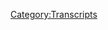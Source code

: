 {{Transcript
    | title         = [[533: February 17, 2021]]
    | caption       = [https://knowledgefight.libsyn.com/533-february-17-2021 Listen to this episode on Libsyn]
    | episodeNumber = [[533: February 17, 2021|533]]
    | length        = 01:18:24
}}

{{MessageBox
    | header     = Warning: Bot Generated Content
    | text       = This transcript was automatically generated by transcription software and likely contains many mistakes and misattributions. Please check the audio for definitive quotes, attribution, and context.
    | image      = N3yvass4myg91.webp
    | imagewidth = 50px
    | id         = warning
}}

{{TranscriptBlock
    | name      = Unknown Speaker
    | timestamp = 00:00:00.000
    | text      = N-N-N-N-N-N-N-Knowledge Fight
}}

{{TranscriptBlock
    | name      = Unknown Speaker
    | timestamp = 00:00:13.039
    | text      = Dan and Jordan, I am sweating at knowledgefight.com It's time to pray
}}

{{TranscriptBlock
    | name      = Unknown Speaker
    | timestamp = 00:00:21.280
    | text      = I have great respect for knowledge fight I'm sick of them posing as if they're the
}}

{{TranscriptBlock
    | name      = Unknown Speaker
    | timestamp = 00:00:26.920
    | text      = good guys saying we are the bad guys. Knowledge Fight. Dan and Jordan, Knowledge Fight.
}}

{{TranscriptBlock
    | name      = Unknown Speaker
    | timestamp = 00:00:34.280
    | text      = I need, I need money. Andy and Candice, Andy and Candice. Stop it. Andy and Candice, Andy and Candice. It's time to pray.
}}

{{TranscriptBlock
    | name      = Unknown Speaker
    | timestamp = 00:00:47.240
    | text      = Andy and Candice, you're on the air. Thanks for holding us.
}}

{{TranscriptBlock
    | name      = Unknown Speaker
    | timestamp = 00:00:49.479
    | text      = Hello Alex, I'm a first time caller. I'm a huge fan. I love your work.
}}

{{TranscriptBlock
    | name      = Unknown Speaker
    | timestamp = 00:00:53.079
    | text      = Knowledge Fight. N-N-N-N-N-Knowledge Fight dot com. I love you.
}}

{{TranscriptBlock
    | name      = Unknown Speaker
    | timestamp = 00:00:59.399
    | text      = Hey everybody, welcome back to Knowledge Fight, I'm Dan. I'm Jordan. We're a couple dudes,
}}

{{TranscriptBlock
    | name      = Unknown Speaker
    | timestamp = 00:01:02.520
    | text      = like to sit around and drink novelty beverages and talk a little bit about Alex
}}

{{TranscriptBlock
    | name      = Unknown Speaker
    | timestamp = 00:01:05.879
    | text      = Emmerich Jones. Oh indeed we are, Dan. Uh huh. Dan? Jordan. Quick question. Jordan.
}}

{{TranscriptBlock
    | name      = Unknown Speaker
    | timestamp = 00:01:10.760
    | text      = What's your bright spot today? My bright spot, Jordan, have I said mochi. Have I? Yes, you have
}}

{{TranscriptBlock
    | name      = Unknown Speaker
    | timestamp = 00:01:14.920
    | text      = said mochi. That one's true. Fuck. Do you have any other rice-based snacks that you
}}

{{TranscriptBlock
    | name      = Unknown Speaker
    | timestamp = 00:01:19.560
    | text      = appreciate? No. Do you like the Rice Krispie Treats? Oh I do, I do like those. I haven't had
}}

{{TranscriptBlock
    | name      = Unknown Speaker
    | timestamp = 00:01:24.120
    | text      = many in a while though. I did, um, I was telling you about this. Like I've been trying to branch
}}

{{TranscriptBlock
    | name      = Unknown Speaker
    | timestamp = 00:01:29.000
    | text      = out and try different types of rice. Naturally, yeah. I'm kind of excited about that. Maybe that
}}

{{TranscriptBlock
    | name      = Unknown Speaker
    | timestamp = 00:01:33.319
    | text      = could be a bright spot. Rice exploration. Although the path that I've gone down so far has been
}}

{{TranscriptBlock
    | name      = Unknown Speaker
    | timestamp = 00:01:38.040
    | text      = disappointing. I tried the Forbidden Rice. Yes, it was not as forbidden as you might imagine.
}}

{{TranscriptBlock
    | name      = Unknown Speaker
    | timestamp = 00:01:42.280
    | text      = Boo to the Forbidden Rice. I forbid it from my kitchen. But yeah, I'm gonna try a rice
}}

{{TranscriptBlock
    | name      = Unknown Speaker
    | timestamp = 00:01:48.200
    | text      = exploration for the next, uh, while. That's my new, I know, I know people enjoy hearing about
}}

{{TranscriptBlock
    | name      = Unknown Speaker
    | timestamp = 00:01:52.519
    | text      = whatever, like, childish cooking adventures are going on. Whatever rabbit hole you take for,
}}

{{TranscriptBlock
    | name      = Unknown Speaker
    | timestamp = 00:01:58.040
    | text      = uh, for a few weeks. Whatever elementary level, uh, cooking 101 shit. I like it. That would be,
}}

{{TranscriptBlock
    | name      = Unknown Speaker
    | timestamp = 00:02:04.120
    | text      = that would be more interesting if the word forbidden was just, uh, more applied to things
}}

{{TranscriptBlock
    | name      = Unknown Speaker
    | timestamp = 00:02:08.280
    | text      = that suck. Uh huh. You know, like, oh, the Forbidden Rice. It's not forbidden because
}}

{{TranscriptBlock
    | name      = Unknown Speaker
    | timestamp = 00:02:11.639
    | text      = it's bad or evil. It's just bad. You know, it just sucks. It's just shitty rice. Look, look,
}}

{{TranscriptBlock
    | name      = Unknown Speaker
    | timestamp = 00:02:15.560
    | text      = I want to be totally, like, above board and clear about this. It doesn't suck. It's just not,
}}

{{TranscriptBlock
    | name      = Unknown Speaker
    | timestamp = 00:02:20.360
    | text      = it's not, it doesn't live up to the name. Wow, the Lambada sucks. That, that dance is forbidden.
}}

{{TranscriptBlock
    | name      = Unknown Speaker
    | timestamp = 00:02:27.319
    | text      = I, I don't know if the Lambada sucks. I don't actually know how to do it, but. Okay. The rice
}}

{{TranscriptBlock
    | name      = Unknown Speaker
    | timestamp = 00:02:31.240
    | text      = itself is just, bleh, whatever. You expect a lot when something's forbidden. It's like,
}}

{{TranscriptBlock
    | name      = Unknown Speaker
    | timestamp = 00:02:35.960
    | text      = oh, only the king could have this rice. It does, it does kind of raise expectations a little bit.
}}

{{TranscriptBlock
    | name      = Unknown Speaker
    | timestamp = 00:02:40.520
    | text      = It doesn't live up to it. Anyway. The Forbidden City isn't just like fucking, uh, Detroit,
}}

{{TranscriptBlock
    | name      = Unknown Speaker
    | timestamp = 00:02:45.960
    | text      = you know? Anyway, rice, I guess, is my bright spot. That's a good bright spot. How about you?
}}

{{TranscriptBlock
    | name      = Unknown Speaker
    | timestamp = 00:02:50.759
    | text      = My good, my bright spot, Dan, is that, uh, approximately four hours ago, my partner got
}}

{{TranscriptBlock
    | name      = Unknown Speaker
    | timestamp = 00:02:56.759
    | text      = the second dose of the Pfizer vaccine. Oh, that's great. It is great news. So she will be
}}

{{TranscriptBlock
    | name      = Unknown Speaker
    | timestamp = 00:03:01.639
    | text      = transport, uh, transforming into a cyborg, uh, within weeks. Yeah, either that or where she will
}}

{{TranscriptBlock
    | name      = Unknown Speaker
    | timestamp = 00:03:07.400
    | text      = be dead within 15 minutes. Well, that should have happened three hours ago. Okay. Three and a half
}}

{{TranscriptBlock
    | name      = Unknown Speaker
    | timestamp = 00:03:12.439
    | text      = hours ago. 15 minutes temporally. Have you talked to her in three hours? I haven't. Uh-oh. Oh,
}}

{{TranscriptBlock
    | name      = Unknown Speaker
    | timestamp = 00:03:17.400
    | text      = no, that's not good. Um, well, congratulations. Uh, I hope that, uh, I hope it all is very happy
}}

{{TranscriptBlock
    | name      = Unknown Speaker
    | timestamp = 00:03:22.759
    | text      = for it. Uneventful and, uh, everybody's is healthy. Yep, it's, it's nice. It's a, it's a
}}

{{TranscriptBlock
    | name      = Unknown Speaker
    | timestamp = 00:03:28.360
    | text      = good little bright spot considering, you know, how shittily the teacher's union has been treated.
}}

{{TranscriptBlock
    | name      = Unknown Speaker
    | timestamp = 00:03:34.439
    | text      = Sure. You know, like, yep. Yeah. Uh, anyway, Jordan, today we have an interesting episode
}}

{{TranscriptBlock
    | name      = Unknown Speaker
    | timestamp = 00:03:39.159
    | text      = to go over. Oh, okay. We're going to be talking about February 17th. Blackjack!
}}

{{TranscriptBlock
    | name      = Unknown Speaker
    | timestamp = 00:03:42.919
    | text      = Too early, kid. Damn it! You're like the guy who hit the NOS too early in Fast and Furious.
}}

{{TranscriptBlock
    | name      = Unknown Speaker
    | timestamp = 00:03:48.840
    | text      = Too early, kid. February 17th, Jordan. Oh, okay. Uh, we were like two cars racing and you just
}}

{{TranscriptBlock
    | name      = Unknown Speaker
    | timestamp = 00:03:57.879
    | text      = went too fast. You went right into the barricade so I could slowly go around. I never know when
}}

{{TranscriptBlock
    | name      = Unknown Speaker
    | timestamp = 00:04:02.919
    | text      = you're going to speed up or slow down. You, I'm always chasing you. That's the struggle. Yeah,
}}

{{TranscriptBlock
    | name      = Unknown Speaker
    | timestamp = 00:04:07.639
    | text      = the advantage is with the server. You understand this in the game of tennis? You do understand this
}}

{{TranscriptBlock
    | name      = Unknown Speaker
    | timestamp = 00:04:12.199
    | text      = in the game of tennis. Um, yeah, so interestingly, Alex was able to get back into studio on the
}}

{{TranscriptBlock
    | name      = Unknown Speaker
    | timestamp = 00:04:16.920
    | text      = 17th, which is Wednesday. Okay. And I have some interesting thoughts about it. I don't know
}}

{{TranscriptBlock
    | name      = Unknown Speaker
    | timestamp = 00:04:22.680
    | text      = exactly what was going on, but he was able to broadcast. Uh, the studio is a bit dark. Sure.
}}

{{TranscriptBlock
    | name      = Unknown Speaker
    | timestamp = 00:04:28.279
    | text      = There are lights in terms of like focused on him, so it's not like he's sitting in a shadow. Right,
}}

{{TranscriptBlock
    | name      = Unknown Speaker
    | timestamp = 00:04:33.160
    | text      = right, right. Um, but the giant million dollar board behind him is off. Okay. Uh, it's, it's
}}

{{TranscriptBlock
    | name      = Unknown Speaker
    | timestamp = 00:04:39.560
    | text      = bleak. Um, and it's interesting. This, uh, this episode is, uh, really fucked up. Oh, yeah, no,
}}

{{TranscriptBlock
    | name      = Unknown Speaker
    | timestamp = 00:04:45.720
    | text      = I believe that. I believe that. Sometimes when the, the, the vibe is this bad, just take the day
}}

{{TranscriptBlock
    | name      = Unknown Speaker
    | timestamp = 00:04:51.639
    | text      = off. I would, I would have advised. You're going to say all kinds of weird shit. You're in a dark
}}

{{TranscriptBlock
    | name      = Unknown Speaker
    | timestamp = 00:04:55.480
    | text      = room, basically by yourself. I would have said, uh, you know, call in, don't do, don't do this.
}}

{{TranscriptBlock
    | name      = Unknown Speaker
    | timestamp = 00:05:01.800
    | text      = Yeah, absolutely. But then, you know, the flip side of the coin is that like necessity is the
}}

{{TranscriptBlock
    | name      = Unknown Speaker
    | timestamp = 00:05:05.959
    | text      = mother of invention. And like, whenever your back's to the wall, sometimes you fuck around
}}

{{TranscriptBlock
    | name      = Unknown Speaker
    | timestamp = 00:05:10.839
    | text      = and pull out something amazing. Right, right, right. We've heard countless stories of that.
}}

{{TranscriptBlock
    | name      = Unknown Speaker
    | timestamp = 00:05:15.959
    | text      = Fair. How many times have you heard a standup talk about how, like, it was the worst possible
}}

{{TranscriptBlock
    | name      = Unknown Speaker
    | timestamp = 00:05:20.680
    | text      = scenario? Like you've been on stage and like the lights have gone out. Totally. Sometimes those
}}

{{TranscriptBlock
    | name      = Unknown Speaker
    | timestamp = 00:05:25.079
    | text      = are the best sets you could possibly have. Mic is cut out. Yeah. The whole thing. Yeah. Yeah.
}}

{{TranscriptBlock
    | name      = Unknown Speaker
    | timestamp = 00:05:29.240
    | text      = Your back's to the wall and something within you comes out that you didn't know was there.
}}

{{TranscriptBlock
    | name      = Unknown Speaker
    | timestamp = 00:05:33.160
    | text      = And you rise to the occasion. That's not this. I didn't think so. I was not expecting that.
}}

{{TranscriptBlock
    | name      = Unknown Speaker
    | timestamp = 00:05:38.279
    | text      = What could be rising to the occasion? I don't know. Anyway, it's going to be a lot of fun.
}}

{{TranscriptBlock
    | name      = Unknown Speaker
    | timestamp = 00:05:44.199
    | text      = Uh, I've enjoyed some of this and some of it is just, oh, we'll just say overtly white
}}

{{TranscriptBlock
    | name      = Unknown Speaker
    | timestamp = 00:05:50.360
    | text      = supremacist. Well, that'll happen. It's a dark room, so you gotta brighten it up somehow, Dan.
}}

{{TranscriptBlock
    | name      = Unknown Speaker
    | timestamp = 00:05:55.079
    | text      = We'll get down to business on the episode, but before we do, let's take a little moment to say
}}

{{TranscriptBlock
    | name      = Unknown Speaker
    | timestamp = 00:05:58.600
    | text      = thank you to some folks who signed up and are supporting the show. Oh, that's a great idea.
}}

{{TranscriptBlock
    | name      = Unknown Speaker
    | timestamp = 00:06:01.240
    | text      = So first, Alex Jones in Mike Tyson's voice. The in Mike Tyson's voice was not in parentheses,
}}

{{TranscriptBlock
    | name      = Unknown Speaker
    | timestamp = 00:06:06.199
    | text      = so I'm not doing a, I'm not doing a, no, it has to be, no, it's the name. I'm not doing an
}}

{{TranscriptBlock
    | name      = Unknown Speaker
    | timestamp = 00:06:10.680
    | text      = impression. No, you don't do impressions. No, certainly not. You are now a policy wonk.
}}

{{TranscriptBlock
    | name      = Unknown Speaker
    | timestamp = 00:06:14.920
    | text      = I'm a policy wonk. Thank you very much. Thank you. Next, Bill. And then also thank you to Dana
}}

{{TranscriptBlock
    | name      = Unknown Speaker
    | timestamp = 00:06:20.199
    | text      = for suggesting to Bill to listen to this podcast. Very complicated name, but you're a policy wonk.
}}

{{TranscriptBlock
    | name      = Unknown Speaker
    | timestamp = 00:06:26.360
    | text      = I'm a policy wonk. Thank you. Thank you very much. I swear you themed these.
}}

{{TranscriptBlock
    | name      = Unknown Speaker
    | timestamp = 00:06:30.439
    | text      = Sometimes there's normal names. Sometimes it's a long list of joke names and now we're just
}}

{{TranscriptBlock
    | name      = Unknown Speaker
    | timestamp = 00:06:34.360
    | text      = getting explanations. I try and balance it out. Next, The Demon Deacon. Thank you so much. You
}}

{{TranscriptBlock
    | name      = Unknown Speaker
    | timestamp = 00:06:39.319
    | text      = are now a policy wonk. I'm a policy wonk. Thank you very much, Dee Dee. I think it's the Wake
}}

{{TranscriptBlock
    | name      = Unknown Speaker
    | timestamp = 00:06:43.639
    | text      = Forest mascot. Yes, I am fairly certain. Do you know about Deacon Blues, a song by Steely Dan?
}}

{{TranscriptBlock
    | name      = Unknown Speaker
    | timestamp = 00:06:49.800
    | text      = No, I do not know. I'm not a big Steely Dan guy, man. Holy shit. No, this is a thing.
}}

{{TranscriptBlock
    | name      = Unknown Speaker
    | timestamp = 00:06:56.519
    | text      = They got a name for the winners in the world and I want a name when I lose. They call Alabama
}}

{{TranscriptBlock
    | name      = Unknown Speaker
    | timestamp = 00:07:05.319
    | text      = the Crimson Tide. Call me Deacon Blues. Okay. All right. So I'm not missing a ton. Drink
}}

{{TranscriptBlock
    | name      = Unknown Speaker
    | timestamp = 00:07:13.959
    | text      = scotch whiskey all night long. Well, now you're selling it. And dive behind the wheel. Is that
}}

{{TranscriptBlock
    | name      = Unknown Speaker
    | timestamp = 00:07:21.079
    | text      = what Steely Dan sounds like? A little bit. I think Fagan has a better voice than I do.
}}

{{TranscriptBlock
    | name      = Unknown Speaker
    | timestamp = 00:07:30.279
    | text      = Deacon Blues, good song. Peg. That Asia album is all just pretty good.
}}

{{TranscriptBlock
    | name      = Unknown Speaker
    | timestamp = 00:07:35.800
    | text      = Reagan liked Peg. Anyway, next, Nathan W. Thank you so much. You're now a policy wonk.
}}

{{TranscriptBlock
    | name      = Unknown Speaker
    | timestamp = 00:07:41.639
    | text      = I'm a policy wonk. Thank you, Nathan. Next, John C. Thank you so much. You're now a policy wonk.
}}

{{TranscriptBlock
    | name      = Unknown Speaker
    | timestamp = 00:07:46.519
    | text      = I'm a policy wonk. Thank you, John. Thank you. And then I'd like to give a shout out to some
}}

{{TranscriptBlock
    | name      = Unknown Speaker
    | timestamp = 00:07:50.120
    | text      = folks who donated on an elevated level. We appreciate that very much. So the Woods Boys,
}}

{{TranscriptBlock
    | name      = Unknown Speaker
    | timestamp = 00:07:54.519
    | text      = but I'm insisting on calling them Dem Woods Boys. Thank you so much. You are now technocrats.
}}

{{TranscriptBlock
    | name      = Unknown Speaker
    | timestamp = 00:07:59.800
    | text      = And Jake, AKA Gibby. Okay. It's your birthday. Happy birthday. Oh, happy birthday. And you're
}}

{{TranscriptBlock
    | name      = Unknown Speaker
    | timestamp = 00:08:06.439
    | text      = now a technocrat. And Mr. Goblin keeps you clean. You are now a technocrat. And I'd like to say
}}

{{TranscriptBlock
    | name      = Unknown Speaker
    | timestamp = 00:08:12.199
    | text      = hello and good tidings to you and your family and your daughter. You're now all technocrats. Sure.
}}

{{TranscriptBlock
    | name      = Unknown Speaker
    | timestamp = 00:08:20.439
    | text      = Everybody's a technocrat. I'm a policy wonk. Crikey, mate. That's fantastic. Have yourself
}}

{{TranscriptBlock
    | name      = Unknown Speaker
    | timestamp = 00:08:26.279
    | text      = a brew. How's your 401k doing, bro? All right. We got to go full tilt boogie on this Watson.
}}

{{TranscriptBlock
    | name      = Unknown Speaker
    | timestamp = 00:08:30.759
    | text      = All right. Let's just get down to business. We ain't making that money off that heroin.
}}

{{TranscriptBlock
    | name      = Unknown Speaker
    | timestamp = 00:08:34.600
    | text      = Why are you pimps so good? My neck is freakishly large. I declare info war on you. Thank you all.
}}

{{TranscriptBlock
    | name      = Unknown Speaker
    | timestamp = 00:08:42.120
    | text      = Jordan. I can't believe you don't like Steely Dan. I didn't say I didn't like Steely Dan.
}}

{{TranscriptBlock
    | name      = Unknown Speaker
    | timestamp = 00:08:46.279
    | text      = I'm just not a Steely Dan guy. Like I'd never got into Steely Dan. I'm not in my,
}}

{{TranscriptBlock
    | name      = Unknown Speaker
    | timestamp = 00:08:51.399
    | text      = I'm not yet 42. So I don't feel like it's the right time for me to get into Steely Dan.
}}

{{TranscriptBlock
    | name      = Unknown Speaker
    | timestamp = 00:08:56.519
    | text      = I don't know. A Steely Dan folk. We have a saying, and that's you're either with us or
}}

{{TranscriptBlock
    | name      = Unknown Speaker
    | timestamp = 00:09:01.159
    | text      = you're against us. Is that what Steely Dan folks say? I did not know that. I guess that's why I
}}

{{TranscriptBlock
    | name      = Unknown Speaker
    | timestamp = 00:09:06.279
    | text      = haven't been invited. Cause apparently I'm against you. Yeah. You, you were a dissenter.
}}

{{TranscriptBlock
    | name      = Unknown Speaker
    | timestamp = 00:09:14.120
    | text      = Check it out. Check it out. Buy the camp, listen to the camp buy a thrill album. I think you'll
}}

{{TranscriptBlock
    | name      = Unknown Speaker
    | timestamp = 00:09:17.399
    | text      = enjoy it. I believe I will. I've never, I've never heard a Steely Dan song that I wasn't like.
}}

{{TranscriptBlock
    | name      = Unknown Speaker
    | timestamp = 00:09:22.039
    | text      = What about Black Cow? Have you heard Black Cow? I don't know.
}}

{{TranscriptBlock
    | name      = Unknown Speaker
    | timestamp = 00:09:25.480
    | text      = Black Cow is a good song. Probably. So Jordan, we have two out of context drops from today's
}}

{{TranscriptBlock
    | name      = Unknown Speaker
    | timestamp = 00:09:32.519
    | text      = show. That's exciting. Yeah. I'll let you decide afterwards, which you prefer. Okay. Here's option
}}

{{TranscriptBlock
    | name      = Unknown Speaker
    | timestamp = 00:09:36.679
    | text      = number one. All right. And I'm just telling you what I really think. Okay. So this is the ultimate
}}

{{TranscriptBlock
    | name      = Unknown Speaker
    | timestamp = 00:09:40.440
    | text      = Black Pill broadcast today. That is an accurate assessment of the show. He's very Black Pill
}}

{{TranscriptBlock
    | name      = Unknown Speaker
    | timestamp = 00:09:45.879
    | text      = mood. Okay. Which is probably going to hurt sales of the real red pill, which he sells. Could.
}}

{{TranscriptBlock
    | name      = Unknown Speaker
    | timestamp = 00:09:51.080
    | text      = Here's option number two. You gotta wash that ass. What's it going to be? Well, that's tough.
}}

{{TranscriptBlock
    | name      = Unknown Speaker
    | timestamp = 00:09:57.639
    | text      = That's tough. You do gotta wash that ass. You gotta wash that ass. However, there's a part of
}}

{{TranscriptBlock
    | name      = Unknown Speaker
    | timestamp = 00:10:03.159
    | text      = me that thinks that he should try selling like that's kind of an untapped market. The Black
}}

{{TranscriptBlock
    | name      = Unknown Speaker
    | timestamp = 00:10:07.639
    | text      = Pill, right? It's a, you know, you got the real red pill. It gets you all that. What if you sold
}}

{{TranscriptBlock
    | name      = Unknown Speaker
    | timestamp = 00:10:12.200
    | text      = a pill that just gives you, gives you like minor depression. Everybody could use a couple of days
}}

{{TranscriptBlock
    | name      = Unknown Speaker
    | timestamp = 00:10:17.159
    | text      = on the bed without liking yourself. I don't know if this is a good market. I think it'd be best
}}

{{TranscriptBlock
    | name      = Unknown Speaker
    | timestamp = 00:10:22.279
    | text      = to avoid that, that, that space. Maybe, maybe it would be a prank gift that you get, you know,
}}

{{TranscriptBlock
    | name      = Unknown Speaker
    | timestamp = 00:10:27.799
    | text      = like it's a, it's a white elephant gift. Yeah. These are depression pills. All right. I don't
}}

{{TranscriptBlock
    | name      = Unknown Speaker
    | timestamp = 00:10:34.600
    | text      = know. I don't like this. Okay. Fair enough. So we start off the episode here and Alex is
}}

{{TranscriptBlock
    | name      = Unknown Speaker
    | timestamp = 00:10:39.399
    | text      = sitting in studio alone. Sad. Yeah. No cool lights behind him. Clean ass though. We washed that ass.
}}

{{TranscriptBlock
    | name      = Unknown Speaker
    | timestamp = 00:10:46.519
    | text      = Yeah. And I don't know. It kind of, you know, I know he didn't, but I, this he's responding to
}}

{{TranscriptBlock
    | name      = Unknown Speaker
    | timestamp = 00:10:53.879
    | text      = a question that we brought up on our episode, which is like, Hey man, you're supposed to be
}}

{{TranscriptBlock
    | name      = Unknown Speaker
    | timestamp = 00:10:59.000
    | text      = the big prepper guy, right? Right. What's going on here. Thank you so much for joining us. I have
}}

{{TranscriptBlock
    | name      = Unknown Speaker
    | timestamp = 00:11:05.000
    | text      = a skeleton crew and we have limited power back on in the studios here. And a lot of listeners will
}}

{{TranscriptBlock
    | name      = Unknown Speaker
    | timestamp = 00:11:14.440
    | text      = say to me, well, you're Mr. Prepared. Why aren't you prepared? Want to eat some of that struggle
}}

{{TranscriptBlock
    | name      = Unknown Speaker
    | timestamp = 00:11:18.600
    | text      = food. When I've told people that we should all take our vitamins and be in shape, I'm pointing
}}

{{TranscriptBlock
    | name      = Unknown Speaker
    | timestamp = 00:11:23.159
    | text      = three fingers back at myself and one finger at you. But I'm obviously saying why I think the
}}

{{TranscriptBlock
    | name      = Unknown Speaker
    | timestamp = 00:11:28.360
    | text      = best thing to do is the city of Austin was here two years ago and wouldn't give us the permits
}}

{{TranscriptBlock
    | name      = Unknown Speaker
    | timestamp = 00:11:34.360
    | text      = for a full power to generator system that we wanted to put in here. And you could,
}}

{{TranscriptBlock
    | name      = Unknown Speaker
    | timestamp = 00:11:39.399
    | text      = I guess move locations. We don't have the money to do that. So we're just like the average folks
}}

{{TranscriptBlock
    | name      = Unknown Speaker
    | timestamp = 00:11:43.960
    | text      = in. I don't have power. Most of my family doesn't have power. Uh, and so I've been going around
}}

{{TranscriptBlock
    | name      = Unknown Speaker
    | timestamp = 00:11:49.000
    | text      = dealing with frozen pipes and things like that. And I'm, I'm not complaining. Oh, so it's the red
}}

{{TranscriptBlock
    | name      = Unknown Speaker
    | timestamp = 00:11:53.559
    | text      = tape. Yeah. So Alex very well may have been dealing with some pipe issues, but that's far
}}

{{TranscriptBlock
    | name      = Unknown Speaker
    | timestamp = 00:11:58.360
    | text      = from the only thing he's been doing while this winter storm has lingered in Texas. And apparently
}}

{{TranscriptBlock
    | name      = Unknown Speaker
    | timestamp = 00:12:02.519
    | text      = his family is without power. As it turns out in the middle of all this, Alex decided to take a
}}

{{TranscriptBlock
    | name      = Unknown Speaker
    | timestamp = 00:12:07.399
    | text      = helicopter to Dallas to sit down and get drunk and smoke cigars with Steven Crowder while
}}

{{TranscriptBlock
    | name      = Unknown Speaker
    | timestamp = 00:12:12.120
    | text      = simultaneously complaining about cancel culture and lying about what they do for a living.
}}

{{TranscriptBlock
    | name      = Unknown Speaker
    | timestamp = 00:12:16.840
    | text      = I wanted really badly to cover that interview for the show because it's very stupid,
}}

{{TranscriptBlock
    | name      = Unknown Speaker
    | timestamp = 00:12:20.279
    | text      = but it's behind a paywall. So it kind of falls into that territory of things. I don't feel right
}}

{{TranscriptBlock
    | name      = Unknown Speaker
    | timestamp = 00:12:24.600
    | text      = making content out of. And unfortunately the section they released for free on YouTube,
}}

{{TranscriptBlock
    | name      = Unknown Speaker
    | timestamp = 00:12:29.000
    | text      = it's kind of dumb. It's not, uh, it's not worth it. And as you and I were talking about this,
}}

{{TranscriptBlock
    | name      = Unknown Speaker
    | timestamp = 00:12:33.639
    | text      = how terrible of a tease would it be? Like as if we were promoting. Yeah, no, that would be us
}}

{{TranscriptBlock
    | name      = Unknown Speaker
    | timestamp = 00:12:40.200
    | text      = being like, and then go listen to the last bit of their show, I guess. No, we're not doing that
}}

{{TranscriptBlock
    | name      = Unknown Speaker
    | timestamp = 00:12:44.279
    | text      = shit. There was one interesting kernel in there though, that I wanted to talk about a Lieutenant
}}

{{TranscriptBlock
    | name      = Unknown Speaker
    | timestamp = 00:12:48.919
    | text      = Colonel. Ooh, there was a point where Steven Crowder was trying to help Alex sell his whole,
}}

{{TranscriptBlock
    | name      = Unknown Speaker
    | timestamp = 00:12:53.480
    | text      = like I'm not left-wing or right-wing kind of bona fides. Sure, sure, sure. So, you know,
}}

{{TranscriptBlock
    | name      = Unknown Speaker
    | timestamp = 00:12:58.440
    | text      = they're trying to pretend that he's above the political fray. And Alex said something that I
}}

{{TranscriptBlock
    | name      = Unknown Speaker
    | timestamp = 00:13:02.679
    | text      = thought was shocking and interesting. My mom's, uh, brother had been a big helicopter ace in
}}

{{TranscriptBlock
    | name      = Unknown Speaker
    | timestamp = 00:13:10.440
    | text      = Vietnam, and then he was involved in Iran Contra. And so he would come by the house sometimes and
}}

{{TranscriptBlock
    | name      = Unknown Speaker
    | timestamp = 00:13:15.080
    | text      = talk about what was really going on in the country. And I had some other family that was
}}

{{TranscriptBlock
    | name      = Unknown Speaker
    | timestamp = 00:13:18.919
    | text      = involved in clandestine stuff and like army special operations. And that was back when it was
}}

{{TranscriptBlock
    | name      = Unknown Speaker
    | timestamp = 00:13:22.759
    | text      = all human intelligence. It wasn't digital. It was like, it was like hit teams and like real stuff
}}

{{TranscriptBlock
    | name      = Unknown Speaker
    | timestamp = 00:13:27.159
    | text      = and like killing Russian spies and, uh, you know, stuff in Germany. I'll be sitting around like
}}

{{TranscriptBlock
    | name      = Unknown Speaker
    | timestamp = 00:13:31.399
    | text      = eight years old early stories at the table, you know, with family talking about it. And so for me,
}}

{{TranscriptBlock
    | name      = Unknown Speaker
    | timestamp = 00:13:36.039
    | text      = I kind of grew up in the real world and then other people were growing up in the fantasy land.
}}

{{TranscriptBlock
    | name      = Unknown Speaker
    | timestamp = 00:13:40.200
    | text      = And so that was, I kind of had a leg up just because as a kid, I grew up hearing about all
}}

{{TranscriptBlock
    | name      = Unknown Speaker
    | timestamp = 00:13:43.639
    | text      = this stuff. So you were always more right-leaning when you grew up, like you didn't have a phase
}}

{{TranscriptBlock
    | name      = Unknown Speaker
    | timestamp = 00:13:47.639
    | text      = where you became a liberal? No, I mean, I just grew up like any family reunion or any place I
}}

{{TranscriptBlock
    | name      = Unknown Speaker
    | timestamp = 00:13:51.399
    | text      = went. It was like all really army people. They were just all like sitting, it wasn't a big deal.
}}

{{TranscriptBlock
    | name      = Unknown Speaker
    | timestamp = 00:13:56.440
    | text      = They were just like all, you know, they're just all like in the real world. We're battling the
}}

{{TranscriptBlock
    | name      = Unknown Speaker
    | timestamp = 00:14:00.600
    | text      = Russians and America's going to win and we're gonna get more nuclear reactors and more weapons
}}

{{TranscriptBlock
    | name      = Unknown Speaker
    | timestamp = 00:14:04.600
    | text      = in them. And you know, the real world took out their people and I'm growing up hearing all this
}}

{{TranscriptBlock
    | name      = Unknown Speaker
    | timestamp = 00:14:08.600
    | text      = and then I'm hearing, and then I go to college finally, like America sucks and communism was
}}

{{TranscriptBlock
    | name      = Unknown Speaker
    | timestamp = 00:14:12.200
    | text      = good. And I was like, well, I'm going to join the anti-communist movement. So that's, that's when
}}

{{TranscriptBlock
    | name      = Unknown Speaker
    | timestamp = 00:14:16.120
    | text      = it started where you said that you were going to fight against the communist movement, which would,
}}

{{TranscriptBlock
    | name      = Unknown Speaker
    | timestamp = 00:14:19.159
    | text      = by the way, grew up around a bunch of bad-ass Americans, right? This is an interesting insight
}}

{{TranscriptBlock
    | name      = Unknown Speaker
    | timestamp = 00:14:24.039
    | text      = and anyone who's not a complete idiot interviewing Alex would have heard that and realized what he
}}

{{TranscriptBlock
    | name      = Unknown Speaker
    | timestamp = 00:14:28.600
    | text      = had just said. This wasn't him saying that he's neither right wing nor left wing. He's just
}}

{{TranscriptBlock
    | name      = Unknown Speaker
    | timestamp = 00:14:32.840
    | text      = opposed to communism. Alex is saying that at a young age, he decided to join the anti-communist
}}

{{TranscriptBlock
    | name      = Unknown Speaker
    | timestamp = 00:14:38.039
    | text      = movement. Any interviewer worth a damn would have heard that and understood that what Alex is saying
}}

{{TranscriptBlock
    | name      = Unknown Speaker
    | timestamp = 00:14:42.600
    | text      = is that he's not a conservative. He's about a thousand miles to the right of conservatives.
}}

{{TranscriptBlock
    | name      = Unknown Speaker
    | timestamp = 00:14:47.399
    | text      = Anytime you hear him criticize the right wing, like he did with George W. Bush, it's because
}}

{{TranscriptBlock
    | name      = Unknown Speaker
    | timestamp = 00:14:52.200
    | text      = they're doing something that seems like something a Democrat would do. So they must be a secret
}}

{{TranscriptBlock
    | name      = Unknown Speaker
    | timestamp = 00:14:56.200
    | text      = communist. Interviews with people like Crowder exist entirely to launder Alex Jones to a naive
}}

{{TranscriptBlock
    | name      = Unknown Speaker
    | timestamp = 00:15:02.120
    | text      = audience, unaware of what's actually being discussed and getting them to think that he's
}}

{{TranscriptBlock
    | name      = Unknown Speaker
    | timestamp = 00:15:06.440
    | text      = comically, this comically fringe right wing politics that he has is actually somehow an
}}

{{TranscriptBlock
    | name      = Unknown Speaker
    | timestamp = 00:15:11.080
    | text      = expression of being above the two party system. Crowder's audience skews younger too. So this
}}

{{TranscriptBlock
    | name      = Unknown Speaker
    | timestamp = 00:15:16.600
    | text      = is really an effort to mainstream like a zealot bigot like Alex to children, which Steven should
}}

{{TranscriptBlock
    | name      = Unknown Speaker
    | timestamp = 00:15:22.200
    | text      = be deeply ashamed of being a part of. And also I fucking couldn't help it. So I decided I have
}}

{{TranscriptBlock
    | name      = Unknown Speaker
    | timestamp = 00:15:28.840
    | text      = a few clips. I needed to take a few clips because some of this is so embarrassing. It's really bad.
}}

{{TranscriptBlock
    | name      = Unknown Speaker
    | timestamp = 00:15:36.519
    | text      = Just dumb shit. It starts with them sort of like joshing around about Joe Rogan. It's like,
}}

{{TranscriptBlock
    | name      = Unknown Speaker
    | timestamp = 00:15:42.759
    | text      = oh, you two guys who are like, oh yeah, you're just talking about how you're friends with Joe
}}

{{TranscriptBlock
    | name      = Unknown Speaker
    | timestamp = 00:15:49.320
    | text      = on a completely separate show. Steven Crowder hasn't been on Rogan's show in like three years.
}}

{{TranscriptBlock
    | name      = Unknown Speaker
    | timestamp = 00:15:54.200
    | text      = And I'm certain you'll never be back close friends. Come on. They're just two guys talking
}}

{{TranscriptBlock
    | name      = Unknown Speaker
    | timestamp = 00:15:59.320
    | text      = about how they're close friends with a famous guy. I do. I do find it fun when it's just like,
}}

{{TranscriptBlock
    | name      = Unknown Speaker
    | timestamp = 00:16:04.279
    | text      = you know, talking about the third person who's substantially more famous and relevant,
}}

{{TranscriptBlock
    | name      = Unknown Speaker
    | timestamp = 00:16:09.559
    | text      = but then they start talking about butts because, uh, because, uh, is Alex's kid there,
}}

{{TranscriptBlock
    | name      = Unknown Speaker
    | timestamp = 00:16:14.919
    | text      = they're describing, uh, um, uh, the Rogan studio as being like the, uh, intestine of a whale or
}}

{{TranscriptBlock
    | name      = Unknown Speaker
    | timestamp = 00:16:22.600
    | text      = whatever. And this gets to talking about the digestive tract. Sure. I just need to take a
}}

{{TranscriptBlock
    | name      = Unknown Speaker
    | timestamp = 00:16:27.399
    | text      = piss. And there was a Bush right there. We're right in a, in a whale's, uh, large intestine.
}}

{{TranscriptBlock
    | name      = Unknown Speaker
    | timestamp = 00:16:31.240
    | text      = You're so well, I don't, I don't know. I, Colin just sounds, uh, it just sounds more nefarious.
}}

{{TranscriptBlock
    | name      = Unknown Speaker
    | timestamp = 00:16:36.759
    | text      = So lower intestine. Well, what's the large intestine is the large intestine that lower?
}}

{{TranscriptBlock
    | name      = Unknown Speaker
    | timestamp = 00:16:41.320
    | text      = Yes, I think you're right. I guess we're saying the same thing. No, wait,
}}

{{TranscriptBlock
    | name      = Unknown Speaker
    | timestamp = 00:16:43.960
    | text      = Colin's different. What's rectum. Let's move on. We don't need to go through rectum.
}}

{{TranscriptBlock
    | name      = Unknown Speaker
    | timestamp = 00:16:48.759
    | text      = You have the mouth, you have the esophagus, you have the, uh, the stomach, which is a small
}}

{{TranscriptBlock
    | name      = Unknown Speaker
    | timestamp = 00:16:56.679
    | text      = intestine, right? No, the stomachs, the stomach. Oh yeah, that's right. Then you have the small
}}

{{TranscriptBlock
    | name      = Unknown Speaker
    | timestamp = 00:16:59.960
    | text      = intestine and the large intestine. Then the colon, then the rectum, the anus. No, the rectum is
}}

{{TranscriptBlock
    | name      = Unknown Speaker
    | timestamp = 00:17:04.200
    | text      = before the anus. Well, then I'm saying the rectum and the ants, the small, the large intestines
}}

{{TranscriptBlock
    | name      = Unknown Speaker
    | timestamp = 00:17:08.119
    | text      = connected to the colon. Remember the show like schoolhouse rock. Yeah. I think, I think I missed
}}

{{TranscriptBlock
    | name      = Unknown Speaker
    | timestamp = 00:17:13.079
    | text      = that one. The stomachs is connected to the large intestine. They just had a bill saying, I have to
}}

{{TranscriptBlock
    | name      = Unknown Speaker
    | timestamp = 00:17:17.960
    | text      = poo. Can you imagine this? They're going to censor this saying, this is going to be like, you cannot
}}

{{TranscriptBlock
    | name      = Unknown Speaker
    | timestamp = 00:17:23.000
    | text      = let Jones talk about this. It actually brings me to something interesting because you've been on,
}}

{{TranscriptBlock
    | name      = Unknown Speaker
    | timestamp = 00:17:27.240
    | text      = and I want to go through your story. This is a little bit different. A lot of people don't know
}}

{{TranscriptBlock
    | name      = Unknown Speaker
    | timestamp = 00:17:29.880
    | text      = your story, but what's funny is what we just did people here on YouTube and people who are on mug
}}

{{TranscriptBlock
    | name      = Unknown Speaker
    | timestamp = 00:17:34.359
    | text      = club, no one cares, but on YouTube, that's not offensive at all. But what's, what's kind of
}}

{{TranscriptBlock
    | name      = Unknown Speaker
    | timestamp = 00:17:39.720
    | text      = interesting to me is back in the day with the FCC, my talk radio currently, if I said that on my
}}

{{TranscriptBlock
    | name      = Unknown Speaker
    | timestamp = 00:17:45.079
    | text      = show, anything scatological. In other words, you could say that guy's a, that guy's a rectum head
}}

{{TranscriptBlock
    | name      = Unknown Speaker
    | timestamp = 00:17:49.960
    | text      = or a dump, but you can't say my rectum, anything that's considered like potty. You can't say
}}

{{TranscriptBlock
    | name      = Unknown Speaker
    | timestamp = 00:17:55.319
    | text      = that's just such a great example of Crowder and Alex pretending they're like this conversation
}}

{{TranscriptBlock
    | name      = Unknown Speaker
    | timestamp = 00:17:59.640
    | text      = they're having about the digestive tract is going to get them censored. They're there's,
}}

{{TranscriptBlock
    | name      = Unknown Speaker
    | timestamp = 00:18:03.559
    | text      = they still rely on this, the conservative media system. They rely on this preemptive complaining
}}

{{TranscriptBlock
    | name      = Unknown Speaker
    | timestamp = 00:18:08.359
    | text      = that something that they haven't even released yet is going to get censored or
}}

{{TranscriptBlock
    | name      = Unknown Speaker
    | timestamp = 00:18:11.480
    | text      = would be censored in a certain context in order to give them the pretense of credibility.
}}

{{TranscriptBlock
    | name      = Unknown Speaker
    | timestamp = 00:18:15.880
    | text      = Shit's so edgy, man, it's going to get banned before it exists. I can't talk about rectums.
}}

{{TranscriptBlock
    | name      = Unknown Speaker
    | timestamp = 00:18:21.319
    | text      = That's such a great observation that Patton Oswalt made better 20 years ago and didn't
}}

{{TranscriptBlock
    | name      = Unknown Speaker
    | timestamp = 00:18:27.079
    | text      = make it about cancel culture or whatever. Interesting. Yeah. So now this next clip here is
}}

{{TranscriptBlock
    | name      = Unknown Speaker
    | timestamp = 00:18:32.359
    | text      = also one of the three of us needs to be hit with a meteor and I don't care which it is.
}}

{{TranscriptBlock
    | name      = Unknown Speaker
    | timestamp = 00:18:36.039
    | text      = After listening to that shit, one of the three of us has got to go.
}}

{{TranscriptBlock
    | name      = Unknown Speaker
    | timestamp = 00:18:39.160
    | text      = Well, I mean, there's another part I didn't take from this that I thought was really funny where
}}

{{TranscriptBlock
    | name      = Unknown Speaker
    | timestamp = 00:18:43.880
    | text      = Steven Carter was talking about how he got into what he's doing because conservative comedians
}}

{{TranscriptBlock
    | name      = Unknown Speaker
    | timestamp = 00:18:47.880
    | text      = weren't funny. And I'd like to play back that clip. Oh man. Look, I say a lot of stupid shit,
}}

{{TranscriptBlock
    | name      = Unknown Speaker
    | timestamp = 00:18:52.599
    | text      = but I try and keep it short. I don't go into like, no, let's get into the order of how stupid
}}

{{TranscriptBlock
    | name      = Unknown Speaker
    | timestamp = 00:18:58.680
    | text      = shit is. Yeah. And then try and effortlessly or effortfully weave it into cancel culture.
}}

{{TranscriptBlock
    | name      = Unknown Speaker
    | timestamp = 00:19:05.079
    | text      = Yeah, go fuck yourself. I can't talk about butts. Go fuck yourself. I can't talk about butts on the
}}

{{TranscriptBlock
    | name      = Unknown Speaker
    | timestamp = 00:19:09.079
    | text      = radio. Go listen to Alex's show anytime and hear the kind of gross shit he's talking about. Also,
}}

{{TranscriptBlock
    | name      = Unknown Speaker
    | timestamp = 00:19:14.279
    | text      = at least say fuck if you're going to talk about being censored. Sure. Losers. So this,
}}

{{TranscriptBlock
    | name      = Unknown Speaker
    | timestamp = 00:19:19.480
    | text      = this clip was poorly timed and completely not true. Yeah. I disagree with Rush when he had the
}}

{{TranscriptBlock
    | name      = Unknown Speaker
    | timestamp = 00:19:26.759
    | text      = magic Negro song. Remember that? Based on the LA times article, I think. Yeah. Yeah. I get it.
}}

{{TranscriptBlock
    | name      = Unknown Speaker
    | timestamp = 00:19:31.720
    | text      = I'm not even against Rush. I'm not saying censoring. I just, I, I wouldn't do that humor.
}}

{{TranscriptBlock
    | name      = Unknown Speaker
    | timestamp = 00:19:35.640
    | text      = So hearing that- Motherfucker! God damn shit! Fuck! The dragon! The fucking dragon!
}}

{{TranscriptBlock
    | name      = Unknown Speaker
    | timestamp = 00:19:42.839
    | text      = This is the laundering of Alex Jones's persona on Steven's platform. I want to throw things. But
}}

{{TranscriptBlock
    | name      = Unknown Speaker
    | timestamp = 00:19:48.440
    | text      = also hearing that Alex Jones didn't like his racial humor may actually have been what finally
}}

{{TranscriptBlock
    | name      = Unknown Speaker
    | timestamp = 00:19:52.599
    | text      = did Rush in. There's actually no way to know for sure, but 13 Lieutenant Colonels have actually
}}

{{TranscriptBlock
    | name      = Unknown Speaker
    | timestamp = 00:19:57.400
    | text      = told me that that is what happened. That does sound right. And also if Alex, like you said,
}}

{{TranscriptBlock
    | name      = Unknown Speaker
    | timestamp = 00:20:00.839
    | text      = doesn't like that humor, he's got to stop doing fentanyl. He's got a lot of stuff he needs to
}}

{{TranscriptBlock
    | name      = Unknown Speaker
    | timestamp = 00:20:04.519
    | text      = stop doing, but that one's a big one. This next clip is Alex carrying on his great tradition
}}

{{TranscriptBlock
    | name      = Unknown Speaker
    | timestamp = 00:20:09.640
    | text      = of outing his secret sources that he claims he never outs because confidentiality is super
}}

{{TranscriptBlock
    | name      = Unknown Speaker
    | timestamp = 00:20:14.359
    | text      = important to him. Hey, look, I can't tell you who it is. Well, I'll go ahead and tell you. It was
}}

{{TranscriptBlock
    | name      = Unknown Speaker
    | timestamp = 00:20:17.720
    | text      = Don Jr. who was a Cernovich's source. Yeah, yeah, yeah. Oh, woo, huh? Whoops. This is about Ted
}}

{{TranscriptBlock
    | name      = Unknown Speaker
    | timestamp = 00:20:22.759
    | text      = Cruz. I love Ted Cruz. I think he's a great lawyer, a great American. I'm supporting for
}}

{{TranscriptBlock
    | name      = Unknown Speaker
    | timestamp = 00:20:26.440
    | text      = president. It was Trump and Roger Stone, I think it's them that put out the story that his dad was
}}

{{TranscriptBlock
    | name      = Unknown Speaker
    | timestamp = 00:20:32.039
    | text      = in the CIA and all that stuff. And then he's like, Jones is crazy, but I'll support his free speech,
}}

{{TranscriptBlock
    | name      = Unknown Speaker
    | timestamp = 00:20:37.559
    | text      = even though he made up that my dad did this. I didn't do that. I covered what they said.
}}

{{TranscriptBlock
    | name      = Unknown Speaker
    | timestamp = 00:20:42.839
    | text      = So you can't Ted Cruz love Trump and do all that when they were the ones that gave me the story.
}}

{{TranscriptBlock
    | name      = Unknown Speaker
    | timestamp = 00:20:48.119
    | text      = To be fair, you might've given it more legitimacy than it warranted.
}}

{{TranscriptBlock
    | name      = Unknown Speaker
    | timestamp = 00:20:51.319
    | text      = Probably so. That's not funny. That's not funny. That's a tragedy. You're just describing a
}}

{{TranscriptBlock
    | name      = Unknown Speaker
    | timestamp = 00:20:59.319
    | text      = tragedy. You're describing a hypocritical douchebag who's hiding behind his best friend slash guest
}}

{{TranscriptBlock
    | name      = Unknown Speaker
    | timestamp = 00:21:05.960
    | text      = who hosted the show at the time. Yeah. And it's kind of unclear if Alex is talking about just
}}

{{TranscriptBlock
    | name      = Unknown Speaker
    | timestamp = 00:21:11.880
    | text      = like, I will cover and pretend anything that's Trump and Roger say is true. And they said this
}}

{{TranscriptBlock
    | name      = Unknown Speaker
    | timestamp = 00:21:18.920
    | text      = and therefore I made it news. Or if it was like they had some kind of a plan and they were,
}}

{{TranscriptBlock
    | name      = Unknown Speaker
    | timestamp = 00:21:25.799
    | text      = they were discussing this, like someone, some conduit to Alex, like, Hey, here's a story for
}}

{{TranscriptBlock
    | name      = Unknown Speaker
    | timestamp = 00:21:31.640
    | text      = you. Cause that's what it sounds like. He said they gave me the story. No, he's saying, he's
}}

{{TranscriptBlock
    | name      = Unknown Speaker
    | timestamp = 00:21:35.720
    | text      = literally describing them saying, we want you to spread this lie for us. So, I mean, in many ways
}}

{{TranscriptBlock
    | name      = Unknown Speaker
    | timestamp = 00:21:42.599
    | text      = that that's campaign finance laws that he's just fucked up right there. The FEC might want to ask
}}

{{TranscriptBlock
    | name      = Unknown Speaker
    | timestamp = 00:21:49.640
    | text      = some questions. So this last clip is hilarious because it really demonstrates how little
}}

{{TranscriptBlock
    | name      = Unknown Speaker
    | timestamp = 00:21:54.519
    | text      = Steven Crowder cares at all about accurately presenting the person he's talking to, to his
}}

{{TranscriptBlock
    | name      = Unknown Speaker
    | timestamp = 00:21:59.400
    | text      = audience. And I think you really care about your audience too. I mean, that's why your audience is
}}

{{TranscriptBlock
    | name      = Unknown Speaker
    | timestamp = 00:22:03.000
    | text      = loyal. And even with this sort of deep platform, which I know has probably affected you in a
}}

{{TranscriptBlock
    | name      = Unknown Speaker
    | timestamp = 00:22:06.119
    | text      = negative way. You've talked about it, but your audience flocked to support you because you have
}}

{{TranscriptBlock
    | name      = Unknown Speaker
    | timestamp = 00:22:10.599
    | text      = been, people have to say this about you. You know, whether they disagree with you or agree with you,
}}

{{TranscriptBlock
    | name      = Unknown Speaker
    | timestamp = 00:22:15.720
    | text      = that you're pretty consistent. God damn it. No matter what you think about Alex, whether you
}}

{{TranscriptBlock
    | name      = Unknown Speaker
    | timestamp = 00:22:19.480
    | text      = like him or not, the last thing you should say about him is that he's consistent. That's the
}}

{{TranscriptBlock
    | name      = Unknown Speaker
    | timestamp = 00:22:23.799
    | text      = last word I would use to describe this dude who makes up shit all the time and flip-flops on
}}

{{TranscriptBlock
    | name      = Unknown Speaker
    | timestamp = 00:22:28.599
    | text      = anything whenever it becomes inconvenient for him or more convenient to say something else.
}}

{{TranscriptBlock
    | name      = Unknown Speaker
    | timestamp = 00:22:33.160
    | text      = What happened to the globalists plan B? What happened to Alex's post DUI crusade to clear
}}

{{TranscriptBlock
    | name      = Unknown Speaker
    | timestamp = 00:22:38.440
    | text      = the names of all the people who've been wrongfully convicted of drunk driving? What happened to all
}}

{{TranscriptBlock
    | name      = Unknown Speaker
    | timestamp = 00:22:42.680
    | text      = of Alex's old expert friends who he doesn't talk to anymore because they didn't like Trump enough?
}}

{{TranscriptBlock
    | name      = Unknown Speaker
    | timestamp = 00:22:47.240
    | text      = Maybe my favorite example of this in recent history was how toward the beginning of the
}}

{{TranscriptBlock
    | name      = Unknown Speaker
    | timestamp = 00:22:50.759
    | text      = COVID-19 pandemic, Alex misread a headline about the then fairly unknown Dr. Fauci,
}}

{{TranscriptBlock
    | name      = Unknown Speaker
    | timestamp = 00:22:56.920
    | text      = and Alex decided to report this whole thing as Fauci being a brave person inside the government,
}}

{{TranscriptBlock
    | name      = Unknown Speaker
    | timestamp = 00:23:01.640
    | text      = blowing the whistle on how the virus was all a sham. Alex claimed that he looked into Fauci
}}

{{TranscriptBlock
    | name      = Unknown Speaker
    | timestamp = 00:23:06.839
    | text      = and he made some calls about him and he was the real deal. Within days Fauci had become the
}}

{{TranscriptBlock
    | name      = Unknown Speaker
    | timestamp = 00:23:11.640
    | text      = villain in the right-wing media and Alex pretended that whole thing about him, looking into him and
}}

{{TranscriptBlock
    | name      = Unknown Speaker
    | timestamp = 00:23:15.720
    | text      = seeing that he's the real deal, that never happened. Never happened. Alex Jones is not
}}

{{TranscriptBlock
    | name      = Unknown Speaker
    | timestamp = 00:23:19.559
    | text      = consistent. His work is meaningless and it's internally self-contradictory at many points,
}}

{{TranscriptBlock
    | name      = Unknown Speaker
    | timestamp = 00:23:25.000
    | text      = but his branding is that of a guy who's consistent and he's right about the bedrock stuff. Yeah.
}}

{{TranscriptBlock
    | name      = Unknown Speaker
    | timestamp = 00:23:30.359
    | text      = That's why Steven Crowder is presenting him this way because he's trying to sell Alex's branding
}}

{{TranscriptBlock
    | name      = Unknown Speaker
    | timestamp = 00:23:35.160
    | text      = to his audience as opposed to dealing with who Alex actually is as a person and what his show
}}

{{TranscriptBlock
    | name      = Unknown Speaker
    | timestamp = 00:23:40.119
    | text      = is actually like. Someone like Crowder is actively doing harm with this kind of shit, like a way less
}}

{{TranscriptBlock
    | name      = Unknown Speaker
    | timestamp = 00:23:46.039
    | text      = talented Joe Rogan who by definition of his lesser talent attracts an audience that's gullible or
}}

{{TranscriptBlock
    | name      = Unknown Speaker
    | timestamp = 00:23:51.400
    | text      = immature enough to think that poo-poo and pee-pee jokes are edgy. Yeah. And that all you're doing
}}

{{TranscriptBlock
    | name      = Unknown Speaker
    | timestamp = 00:23:55.640
    | text      = is creating a false image of who Alex is. I wouldn't even be all that surprised if Steven
}}

{{TranscriptBlock
    | name      = Unknown Speaker
    | timestamp = 00:24:01.160
    | text      = Crowder is so goddamn cynical that he didn't even know what Alex's show is like. He's just
}}

{{TranscriptBlock
    | name      = Unknown Speaker
    | timestamp = 00:24:05.720
    | text      = hung out with him a couple times and assumes like, oh, he wouldn't be the kind of guy who
}}

{{TranscriptBlock
    | name      = Unknown Speaker
    | timestamp = 00:24:09.559
    | text      = yells about the devil all the fucking time and talks about people eating poop on his show. Yeah.
}}

{{TranscriptBlock
    | name      = Unknown Speaker
    | timestamp = 00:24:16.359
    | text      = Nah. Get the fuck out of here. Yeah. It was offensive. What are you guys doing? So anyway,
}}

{{TranscriptBlock
    | name      = Unknown Speaker
    | timestamp = 00:24:20.440
    | text      = I just wanted to cover a couple of those little clips. That kind of presentation of him is like
}}

{{TranscriptBlock
    | name      = Unknown Speaker
    | timestamp = 00:24:24.839
    | text      = some sort of elected official completely and utterly bungling, uh, health crisis.
}}

{{TranscriptBlock
    | name      = Unknown Speaker
    | timestamp = 00:24:31.400
    | text      = And then writing or ghostwriting a book about his leadership. You're talking about Cuomo?
}}

{{TranscriptBlock
    | name      = Unknown Speaker
    | timestamp = 00:24:36.359
    | text      = Meh, maybe. I didn't cut out this clip, but on this February 17th episode, Alex reveals that
}}

{{TranscriptBlock
    | name      = Unknown Speaker
    | timestamp = 00:24:41.319
    | text      = Cuomo spends most of his time chained up in a sex dungeon. That's better than what he does.
}}

{{TranscriptBlock
    | name      = Unknown Speaker
    | timestamp = 00:24:46.920
    | text      = I would prefer that. It's come out. Give me a governor who spends more time in a sex dungeon
}}

{{TranscriptBlock
    | name      = Unknown Speaker
    | timestamp = 00:24:54.200
    | text      = than doing evil shit like him. And really my problem is that Alex's reporting had a very
}}

{{TranscriptBlock
    | name      = Unknown Speaker
    | timestamp = 00:24:59.400
    | text      = sex negative slant to it. That's unfortunate. Yeah. So we jump back to the 17th here and
}}

{{TranscriptBlock
    | name      = Unknown Speaker
    | timestamp = 00:25:05.240
    | text      = Alex recognizes that he's starting the show a little bit down. He's complaining a little bit.
}}

{{TranscriptBlock
    | name      = Unknown Speaker
    | timestamp = 00:25:11.079
    | text      = Now I just can't stop thinking of like, what if Lori Lightfoot had a big scandal where it was
}}

{{TranscriptBlock
    | name      = Unknown Speaker
    | timestamp = 00:25:16.200
    | text      = like, she spent $240 million on a sex dungeon. I'd be like, yeah, of course you do. You don't
}}

{{TranscriptBlock
    | name      = Unknown Speaker
    | timestamp = 00:25:21.640
    | text      = give it to the fucking cops. Anyway, Alex is complaining a lot. And really what I'm doing
}}

{{TranscriptBlock
    | name      = Unknown Speaker
    | timestamp = 00:25:29.480
    | text      = here at the start of the broadcast is just doing a little bit of bitching, uh, because
}}

{{TranscriptBlock
    | name      = Unknown Speaker
    | timestamp = 00:25:34.440
    | text      = the information is so heavy. The information is so insanely intense that I'm going to be covering
}}

{{TranscriptBlock
    | name      = Unknown Speaker
    | timestamp = 00:25:41.319
    | text      = here today, uh, as I broadcast to you from a building that's 99% dark except for the studio.
}}

{{TranscriptBlock
    | name      = Unknown Speaker
    | timestamp = 00:25:48.119
    | text      = And we've got three generators running just to keep this going 24 hours a day.
}}

{{TranscriptBlock
    | name      = Unknown Speaker
    | timestamp = 00:25:53.480
    | text      = I bring you this information because this is the end of the Republic, the end of the country,
}}

{{TranscriptBlock
    | name      = Unknown Speaker
    | timestamp = 00:25:59.079
    | text      = the end of the world, as you know it, this is the global extermination plan. Okay. Well,
}}

{{TranscriptBlock
    | name      = Unknown Speaker
    | timestamp = 00:26:03.559
    | text      = we're at the end. That is big news. Yep. Also you don't, yeah, you don't, you don't need, uh,
}}

{{TranscriptBlock
    | name      = Unknown Speaker
    | timestamp = 00:26:07.480
    | text      = power there 24 hours a day. You're not at the studio. How about save some of your money and
}}

{{TranscriptBlock
    | name      = Unknown Speaker
    | timestamp = 00:26:12.920
    | text      = maybe use those generators to help out all those people, you know, you can use generators to help
}}

{{TranscriptBlock
    | name      = Unknown Speaker
    | timestamp = 00:26:19.160
    | text      = other people. Right. Yeah. I don't know. It's, it's a little bit confusing and we'll get,
}}

{{TranscriptBlock
    | name      = Unknown Speaker
    | timestamp = 00:26:23.240
    | text      = it becomes more and more confusing as the show goes along. Like how much power do you have?
}}

{{TranscriptBlock
    | name      = Unknown Speaker
    | timestamp = 00:26:28.039
    | text      = What is going on? This makes no sense. Yeah. Okay. Um, but, uh, Alex, he's talking about,
}}

{{TranscriptBlock
    | name      = Unknown Speaker
    | timestamp = 00:26:33.720
    | text      = uh, you know, QAnon, right? You remember QAnon? I've heard of it. Um, there is a thing in QAnon
}}

{{TranscriptBlock
    | name      = Unknown Speaker
    | timestamp = 00:26:39.240
    | text      = where they were talking about like the power is going to go out and that's when Q and Trump
}}

{{TranscriptBlock
    | name      = Unknown Speaker
    | timestamp = 00:26:43.480
    | text      = and the hit teams are going to round up the bad guys. Sure, sure, sure, sure. So Alex is like,
}}

{{TranscriptBlock
    | name      = Unknown Speaker
    | timestamp = 00:26:48.039
    | text      = no, no, no, no, no. Right. Right. Right. The opposite is true. Now there is a blackout.
}}

{{TranscriptBlock
    | name      = Unknown Speaker
    | timestamp = 00:26:53.559
    | text      = There's power out in Texas. And now the right wing is being rounded. Oh no. I also noticed
}}

{{TranscriptBlock
    | name      = Unknown Speaker
    | timestamp = 00:26:59.720
    | text      = everything Q said was the enemy bragging. It was the enemy, the mouth of Sauron. And, and so Q
}}

{{TranscriptBlock
    | name      = Unknown Speaker
    | timestamp = 00:27:06.200
    | text      = said when the, when the lights go out, that's when the roundups begin. And, and indeed they
}}

{{TranscriptBlock
    | name      = Unknown Speaker
    | timestamp = 00:27:10.519
    | text      = are starting to swat team and kill and round people up during the workouts, but it's getting
}}

{{TranscriptBlock
    | name      = Unknown Speaker
    | timestamp = 00:27:14.359
    | text      = rounded up, not them. So that's some of the sick, sick irony of, uh, of president Q.
}}

{{TranscriptBlock
    | name      = Unknown Speaker
    | timestamp = 00:27:23.400
    | text      = Yep. So there you go, ladies and gentlemen, this is a hellish situation. So I would like,
}}

{{TranscriptBlock
    | name      = Unknown Speaker
    | timestamp = 00:27:28.680
    | text      = uh, proof of any of this. I would like a demonstration of where who's being rounded
}}

{{TranscriptBlock
    | name      = Unknown Speaker
    | timestamp = 00:27:33.880
    | text      = up by hit teams. Yeah. Also, how do you, what do you, what's happening? You just got into the
}}

{{TranscriptBlock
    | name      = Unknown Speaker
    | timestamp = 00:27:39.880
    | text      = office on a day when no one has any fucking power. What are you getting? Like 300 text messages.
}}

{{TranscriptBlock
    | name      = Unknown Speaker
    | timestamp = 00:27:45.799
    | text      = I'm being rounded up. Isn't this, I mean, it's also a little bit of a problem for his whole,
}}

{{TranscriptBlock
    | name      = Unknown Speaker
    | timestamp = 00:27:51.480
    | text      = like everybody's going to have no power. Here I am broadcasting live on my show, whatever.
}}

{{TranscriptBlock
    | name      = Unknown Speaker
    | timestamp = 00:27:58.359
    | text      = Like it's still, I don't know. This is the apocalypse. It's over. The great reset is happening. Obviously
}}

{{TranscriptBlock
    | name      = Unknown Speaker
    | timestamp = 00:28:03.960
    | text      = I'm still broadcasting. If I were him, I probably would think that it would be better to broadcast
}}

{{TranscriptBlock
    | name      = Unknown Speaker
    | timestamp = 00:28:11.160
    | text      = from home, whatever, as low fi as possible. Like we're in the bunker. We're all, we're all in
}}

{{TranscriptBlock
    | name      = Unknown Speaker
    | timestamp = 00:28:16.839
    | text      = this together. It would be a very nice sentiment. It seems a little strange. It would be too little,
}}

{{TranscriptBlock
    | name      = Unknown Speaker
    | timestamp = 00:28:21.160
    | text      = too late, but it would be nice. It seems a little strange for when people are going through
}}

{{TranscriptBlock
    | name      = Unknown Speaker
    | timestamp = 00:28:24.599
    | text      = something really severe to be like, well, you know, my big problem is my warehouse is closed.
}}

{{TranscriptBlock
    | name      = Unknown Speaker
    | timestamp = 00:28:29.880
    | text      = Yeah. Somebody made me cut my vacation short. Relatable. Anyway, America has fallen.
}}

{{TranscriptBlock
    | name      = Unknown Speaker
    | timestamp = 00:28:37.960
    | text      = Beta is over, baby. Beta is over. So America has fallen. America is gone. America is dead.
}}

{{TranscriptBlock
    | name      = Unknown Speaker
    | timestamp = 00:28:49.400
    | text      = And only admitting that gives us any chance to turn it around. We are now completely overrun.
}}

{{TranscriptBlock
    | name      = Unknown Speaker
    | timestamp = 00:28:54.119
    | text      = The FBI is completely paid off and hell on earth is now being released.
}}

{{TranscriptBlock
    | name      = Unknown Speaker
    | timestamp = 00:29:00.359
    | text      = I just feel like you'd hear that stuff. And if you, if you believed any word of it,
}}

{{TranscriptBlock
    | name      = Unknown Speaker
    | timestamp = 00:29:04.279
    | text      = why would you follow any laws? Yeah. Why, why would you feel beholden to any form of
}}

{{TranscriptBlock
    | name      = Unknown Speaker
    | timestamp = 00:29:10.279
    | text      = social contract? Yeah. And why wouldn't you possibly for one second, at least think to
}}

{{TranscriptBlock
    | name      = Unknown Speaker
    | timestamp = 00:29:16.839
    | text      = yourself, okay, this is the result of me supporting every politician that I've ever supported.
}}

{{TranscriptBlock
    | name      = Unknown Speaker
    | timestamp = 00:29:23.640
    | text      = This is the literal inevitable result of everything I've ever believed in.
}}

{{TranscriptBlock
    | name      = Unknown Speaker
    | timestamp = 00:29:32.359
    | text      = Sure. Yeah. Yeah. Not for a moment. Not for a moment. Do you think, oh, this sucks.
}}

{{TranscriptBlock
    | name      = Unknown Speaker
    | timestamp = 00:29:39.720
    | text      = I wish I hadn't done that. Oh no. Infrastructure's crippled. I probably shouldn't have supported the
}}

{{TranscriptBlock
    | name      = Unknown Speaker
    | timestamp = 00:29:45.240
    | text      = party that hates. Yeah. So in this next clip, we get to the little bit of the beginning of
}}

{{TranscriptBlock
    | name      = Unknown Speaker
    | timestamp = 00:29:51.640
    | text      = Alex's sort of dipping his little angry toe into white supremacy. Sure. Sure. He's talking about
}}

{{TranscriptBlock
    | name      = Unknown Speaker
    | timestamp = 00:29:57.480
    | text      = Mark Zuckerberg, right? Right. And Zuckerberg, he's, you know, he talks about how we're fighting
}}

{{TranscriptBlock
    | name      = Unknown Speaker
    | timestamp = 00:30:01.880
    | text      = World War II with this virus, right? And it's true. That is true. Okay. Except when he says
}}

{{TranscriptBlock
    | name      = Unknown Speaker
    | timestamp = 00:30:07.799
    | text      = virus, what he actually means is a white male Christian. Oh, okay. And I'm going to explain
}}

{{TranscriptBlock
    | name      = Unknown Speaker
    | timestamp = 00:30:13.960
    | text      = something when we come back to the next segment. That's the most important thing ever. Okay. And
}}

{{TranscriptBlock
    | name      = Unknown Speaker
    | timestamp = 00:30:17.960
    | text      = okay. And it's, it's, it's this everything with them is actually a truthful statement,
}}

{{TranscriptBlock
    | name      = Unknown Speaker
    | timestamp = 00:30:25.400
    | text      = except it's inverted. So Bill Gates says we're fighting the equivalent of World War II.
}}

{{TranscriptBlock
    | name      = Unknown Speaker
    | timestamp = 00:30:30.119
    | text      = You have that clip coming up. We're fighting the equivalent of World War II.
}}

{{TranscriptBlock
    | name      = Unknown Speaker
    | timestamp = 00:30:35.000
    | text      = And the virus is World War II and climate change is like World War II.
}}

{{TranscriptBlock
    | name      = Unknown Speaker
    | timestamp = 00:30:41.480
    | text      = When he says we're fighting the virus, you're the virus. They call human overpopulation and
}}

{{TranscriptBlock
    | name      = Unknown Speaker
    | timestamp = 00:30:47.880
    | text      = free speech and everything and Christians and white males the virus. Ooh. I'm sorry. He was
}}

{{TranscriptBlock
    | name      = Unknown Speaker
    | timestamp = 00:30:54.039
    | text      = talking about Bill Gates. He was talking about Zuckerberg in that rant also. Yeah. Yeah. Gotcha.
}}

{{TranscriptBlock
    | name      = Unknown Speaker
    | timestamp = 00:30:58.759
    | text      = But yeah. So it's the virus is straight white males, Christian males. You know,
}}

{{TranscriptBlock
    | name      = Unknown Speaker
    | timestamp = 00:31:03.960
    | text      = there's an argument to be made for straight white males who are Christian being something of a
}}

{{TranscriptBlock
    | name      = Unknown Speaker
    | timestamp = 00:31:10.039
    | text      = toxic presence. I don't know if I would describe them as a virus. No, I, I think that, I think
}}

{{TranscriptBlock
    | name      = Unknown Speaker
    | timestamp = 00:31:15.559
    | text      = that even joking around there is, is, is, uh, is a little bit iffy. I don't know. When the
}}

{{TranscriptBlock
    | name      = Unknown Speaker
    | timestamp = 00:31:21.880
    | text      = evangelical block votes 90% for Trump, uh, I think we're good. Yeah. But, but that that's,
}}

{{TranscriptBlock
    | name      = Unknown Speaker
    | timestamp = 00:31:28.119
    | text      = I don't know. I feel like that's something you got to really parse out. Sure. You're getting too
}}

{{TranscriptBlock
    | name      = Unknown Speaker
    | timestamp = 00:31:32.440
    | text      = close to justifying Alex's narratives. I'm not justifying his narratives. I walked it back.
}}

{{TranscriptBlock
    | name      = Unknown Speaker
    | timestamp = 00:31:37.799
    | text      = I said they're just a toxic presence. I didn't say they were a virus. Okay. You can solve toxic
}}

{{TranscriptBlock
    | name      = Unknown Speaker
    | timestamp = 00:31:44.759
    | text      = presences with things other than, uh, you know, his plans. Okay. So, um, Jordan, remember,
}}

{{TranscriptBlock
    | name      = Unknown Speaker
    | timestamp = 00:31:54.039
    | text      = remember Enron? Yeah. Energy company. Yes. I do remember Enron. Ken Lay. Yeah. Not a good dude.
}}

{{TranscriptBlock
    | name      = Unknown Speaker
    | timestamp = 00:32:02.359
    | text      = Yeah. Real, real exemplars of, uh, of late stage capitalism. What happened to Ken Lay?
}}

{{TranscriptBlock
    | name      = Unknown Speaker
    | timestamp = 00:32:08.680
    | text      = Uh, I don't know. I, I not bad enough things, I suppose. What do you, I mean, he died. Oh,
}}

{{TranscriptBlock
    | name      = Unknown Speaker
    | timestamp = 00:32:14.119
    | text      = did he? Right. I don't know. Before he was able to go on trial. I don't know anything
}}

{{TranscriptBlock
    | name      = Unknown Speaker
    | timestamp = 00:32:17.480
    | text      = about Ken Lay. Oh, well, he did. Okay. Um, he actually faked his death. He faked his death.
}}

{{TranscriptBlock
    | name      = Unknown Speaker
    | timestamp = 00:32:23.400
    | text      = Because it was Enron came up with the carbon tax in 1987. I mean, you knew that, right? Ken Lay
}}

{{TranscriptBlock
    | name      = Unknown Speaker
    | timestamp = 00:32:29.480
    | text      = uh, hatched all this. And then we all heard he committed suicide on house arrest and then
}}

{{TranscriptBlock
    | name      = Unknown Speaker
    | timestamp = 00:32:36.920
    | text      = word is he's down in Paraguay. So that's, that's how all this works. Ladies and gentlemen. See,
}}

{{TranscriptBlock
    | name      = Unknown Speaker
    | timestamp = 00:32:42.680
    | text      = I study how these boys operate, how they do it. So the thing that I think is really interesting
}}

{{TranscriptBlock
    | name      = Unknown Speaker
    | timestamp = 00:32:49.160
    | text      = about that is the juxtaposition of Alex saying, uh, word is he's down in Paraguay in the same
}}

{{TranscriptBlock
    | name      = Unknown Speaker
    | timestamp = 00:32:55.480
    | text      = sentence as he says, I study this. I study this, but I also report hearsay as if it's facts.
}}

{{TranscriptBlock
    | name      = Unknown Speaker
    | timestamp = 00:33:02.599
    | text      = QAnon people are fucking crazy with this. John F. Kennedy Jr. isn't going to find you and help you
}}

{{TranscriptBlock
    | name      = Unknown Speaker
    | timestamp = 00:33:08.839
    | text      = in any way. Now Ken Lay is obviously in Paraguay naturally. He's not going to help you, but he's
}}

{{TranscriptBlock
    | name      = Unknown Speaker
    | timestamp = 00:33:13.720
    | text      = hiding out there. He's hiding. The word is. The word is from who? Yeah. Does he have a lot of
}}

{{TranscriptBlock
    | name      = Unknown Speaker
    | timestamp = 00:33:20.359
    | text      = Paraguayan listeners? Uh, yeah, probably. Oh, okay. Well, that's fair. A hotbed of Trump support
}}

{{TranscriptBlock
    | name      = Unknown Speaker
    | timestamp = 00:33:27.079
    | text      = and info warrior. Yeah, well, that's fair. So, uh, Alex is talking about China and he's complaining
}}

{{TranscriptBlock
    | name      = Unknown Speaker
    | timestamp = 00:33:33.240
    | text      = about, uh, I'm going to be honest. This is a little bit, this, this hits my ear a little
}}

{{TranscriptBlock
    | name      = Unknown Speaker
    | timestamp = 00:33:39.240
    | text      = bit racist. Sure. Alex is going off on a little bit of a jag about how, you know, there's more
}}

{{TranscriptBlock
    | name      = Unknown Speaker
    | timestamp = 00:33:45.319
    | text      = Chinese men in China than women. And so they export men to other places to get brides and
}}

{{TranscriptBlock
    | name      = Unknown Speaker
    | timestamp = 00:33:52.119
    | text      = other countries. He's kind of implying that it's like exporting people in order to make the world
}}

{{TranscriptBlock
    | name      = Unknown Speaker
    | timestamp = 00:33:57.559
    | text      = Chinese. Sure, sure. It's fucked up and weird. And then in the middle of it, we're in a Hank
}}

{{TranscriptBlock
    | name      = Unknown Speaker
    | timestamp = 00:34:02.680
    | text      = Stamper situation. You go find a wife out East and you bring her back to Oregon. And in the middle of
}}

{{TranscriptBlock
    | name      = Unknown Speaker
    | timestamp = 00:34:07.799
    | text      = this kind of disgusting, weird, uh, jag, Alex gets some bad news. Okay. They've had a one child
}}

{{TranscriptBlock
    | name      = Unknown Speaker
    | timestamp = 00:34:13.800
    | text      = policy to where there's probably a hundred million more boys in China, uh, than there are girls. So
}}

{{TranscriptBlock
    | name      = Unknown Speaker
    | timestamp = 00:34:19.239
    | text      = they export Chinese men to colonies and tell them, get an African wife, get an American wife,
}}

{{TranscriptBlock
    | name      = Unknown Speaker
    | timestamp = 00:34:24.760
    | text      = get an American wife. They forcibly raped the Uyghur women and up to 10 men at a time. That's
}}

{{TranscriptBlock
    | name      = Unknown Speaker
    | timestamp = 00:34:33.559
    | text      = in mainstream news. They don't deny it to forcibly make them Chinese instead of the group they are,
}}

{{TranscriptBlock
    | name      = Unknown Speaker
    | timestamp = 00:34:40.360
    | text      = which basically is Chinese it's a dark day, ladies and gentlemen,
}}

{{TranscriptBlock
    | name      = Unknown Speaker
    | timestamp = 00:35:00.599
    | text      = it's a dark day. I'm gonna play this clip in a moment, but this is all being done on purpose.
}}

{{TranscriptBlock
    | name      = Unknown Speaker
    | timestamp = 00:35:04.679
    | text      = This is rubbing our faces in it. And we got another bad piece of news. He wasn't perfect.
}}

{{TranscriptBlock
    | name      = Unknown Speaker
    | timestamp = 00:35:10.440
    | text      = He got snookered into wars, globalist wars, but he wasn't American. And he was at loyal
}}

{{TranscriptBlock
    | name      = Unknown Speaker
    | timestamp = 00:35:15.880
    | text      = to the country and he meant well, and he fought the communist rush Limbaugh,
}}

{{TranscriptBlock
    | name      = Unknown Speaker
    | timestamp = 00:35:21.239
    | text      = American radio host dead at 70. So just another disgusting, sickening omen.
}}

{{TranscriptBlock
    | name      = Unknown Speaker
    | timestamp = 00:35:27.159
    | text      = Oh God. So Alex is not happy about this news. It is a disgusting omen. It's strange. Um,
}}

{{TranscriptBlock
    | name      = Unknown Speaker
    | timestamp = 00:35:38.039
    | text      = a little bit curious bedfellows, uh, considering in the earlier times of his career rush Limbaugh
}}

{{TranscriptBlock
    | name      = Unknown Speaker
    | timestamp = 00:35:45.880
    | text      = would have been an enemy. Sure. Uh, and somebody who was kind of like the, the fucking shitty
}}

{{TranscriptBlock
    | name      = Unknown Speaker
    | timestamp = 00:35:51.800
    | text      = globalist, right. Yeah. And in Trump times, you know, we're Limbaugh love Trump. So the two of
}}

{{TranscriptBlock
    | name      = Unknown Speaker
    | timestamp = 00:35:58.519
    | text      = them, they reached a little bit of an understanding naturally, naturally silly. Oh, but Alex is very
}}

{{TranscriptBlock
    | name      = Unknown Speaker
    | timestamp = 00:36:05.320
    | text      = consistent. Sure. Yeah. The, the winds of hatred are very consistent. Very much. Yeah. So Russia
}}

{{TranscriptBlock
    | name      = Unknown Speaker
    | timestamp = 00:36:13.480
    | text      = is dead. Um, and Alex pays him quite a, quite a tribute. I will say that I think that this might
}}

{{TranscriptBlock
    | name      = Unknown Speaker
    | timestamp = 00:36:20.760
    | text      = be a send-off. He's kind of a piece of his shit, but, uh, you know, he inspired my career. So fuck
}}

{{TranscriptBlock
    | name      = Unknown Speaker
    | timestamp = 00:36:26.840
    | text      = that guy. I hope he dies again. This is immediately after Alex reports the news that, uh, that Russia
}}

{{TranscriptBlock
    | name      = Unknown Speaker
    | timestamp = 00:36:32.679
    | text      = has died. Okay. American radio host dead at 70. So just another disgusting, sickening omen.
}}

{{TranscriptBlock
    | name      = Unknown Speaker
    | timestamp = 00:36:43.320
    | text      = And folks I've learned at 47 to go, Oh my God, it's never wrong.
}}

{{TranscriptBlock
    | name      = Unknown Speaker
    | timestamp = 00:36:46.360
    | text      = The United States is facing imminent destruction. Are you saying he was murdered? My guts never
}}

{{TranscriptBlock
    | name      = Unknown Speaker
    | timestamp = 00:36:53.320
    | text      = been wrong. And I keep having very intense nightmares the last month that the United
}}

{{TranscriptBlock
    | name      = Unknown Speaker
    | timestamp = 00:36:57.960
    | text      = States is going to be hit by nuclear weapons by China. And it's going to stand down dreams.
}}

{{TranscriptBlock
    | name      = Unknown Speaker
    | timestamp = 00:37:04.519
    | text      = Stop having sweets before bed. They're preparing us with, with stay in your homes. Uh,
}}

{{TranscriptBlock
    | name      = Unknown Speaker
    | timestamp = 00:37:09.800
    | text      = Oh, your power's off, but they turn the power off. I'll prove that coming up, but they admit
}}

{{TranscriptBlock
    | name      = Unknown Speaker
    | timestamp = 00:37:13.880
    | text      = they did by the way, it's in the fine print and they're just getting us ready for the disaster.
}}

{{TranscriptBlock
    | name      = Unknown Speaker
    | timestamp = 00:37:19.000
    | text      = They're not going to hit the main cities. They're going to hit the military basis.
}}

{{TranscriptBlock
    | name      = Unknown Speaker
    | timestamp = 00:37:23.639
    | text      = And that's why they want to keep national guard in DC. So, so that the, the, the, the States can't
}}

{{TranscriptBlock
    | name      = Unknown Speaker
    | timestamp = 00:37:29.639
    | text      = organize and have a response. They'll be cut off in DC. That's why they're doing this purge. The
}}

{{TranscriptBlock
    | name      = Unknown Speaker
    | timestamp = 00:37:34.280
    | text      = military that is 60 day stand down to go through and create list of who, uh, they're going to kill
}}

{{TranscriptBlock
    | name      = Unknown Speaker
    | timestamp = 00:37:39.960
    | text      = right away and who they're not. I mean, if you don't want to stay and fight this, I would
}}

{{TranscriptBlock
    | name      = Unknown Speaker
    | timestamp = 00:37:44.920
    | text      = evacuate the United States right now. Very good chance that they're going to either blow the
}}

{{TranscriptBlock
    | name      = Unknown Speaker
    | timestamp = 00:37:50.039
    | text      = entire power grid with the MPs. Sure. I've been conditioning is to get ready for, or they're
}}

{{TranscriptBlock
    | name      = Unknown Speaker
    | timestamp = 00:37:53.559
    | text      = going to hit us with the first strike. I saw that's crazy. No, this is war folks. America's
}}

{{TranscriptBlock
    | name      = Unknown Speaker
    | timestamp = 00:37:59.079
    | text      = over, it's gone. Trump was removed. Of course he wanted a giant landslide. They weren't going to
}}

{{TranscriptBlock
    | name      = Unknown Speaker
    | timestamp = 00:38:03.719
    | text      = allow that to happen. And that's why when you look at the press secretary and all the Biden's
}}

{{TranscriptBlock
    | name      = Unknown Speaker
    | timestamp = 00:38:08.039
    | text      = people, they are scared. And if I was them, I'd be scared too. I decided I'm going to eulogize
}}

{{TranscriptBlock
    | name      = Unknown Speaker
    | timestamp = 00:38:13.000
    | text      = rush by making up scary bullshit. Yep. Yep. That was it. That was a good, uh, I found out that
}}

{{TranscriptBlock
    | name      = Unknown Speaker
    | timestamp = 00:38:18.760
    | text      = Russia is dead. And now I must tell you, China is about to nuke us. That is a, that is a fitting
}}

{{TranscriptBlock
    | name      = Unknown Speaker
    | timestamp = 00:38:24.199
    | text      = send off for us. That's exactly what you should do. You should let me spread propaganda in your
}}

{{TranscriptBlock
    | name      = Unknown Speaker
    | timestamp = 00:38:33.000
    | text      = honor. Here's some bullshit that are alert people. Yeah. But, and that really kind of defines Alex's
}}

{{TranscriptBlock
    | name      = Unknown Speaker
    | timestamp = 00:38:40.679
    | text      = mood for a bit in the show. It's over, man. Alex, I'm just going to throw this out there.
}}

{{TranscriptBlock
    | name      = Unknown Speaker
    | timestamp = 00:38:45.719
    | text      = They are shutting off power on purpose. What if they weren't allowed to do that?
}}

{{TranscriptBlock
    | name      = Unknown Speaker
    | timestamp = 00:38:52.280
    | text      = What if there was some sort of like thing that the law and I'm not saying that we have to give
}}

{{TranscriptBlock
    | name      = Unknown Speaker
    | timestamp = 00:38:59.000
    | text      = it a name? Cause I think names might be a problem for Alex. Alex isn't into labels. What if there
}}

{{TranscriptBlock
    | name      = Unknown Speaker
    | timestamp = 00:39:03.480
    | text      = was like a like, Hey, this is a law that says you can't do that. Despite you being a private
}}

{{TranscriptBlock
    | name      = Unknown Speaker
    | timestamp = 00:39:09.400
    | text      = company, suggesting something that would regulate behaviors. I feel like I'm playing operations.
}}

{{TranscriptBlock
    | name      = Unknown Speaker
    | timestamp = 00:39:18.840
    | text      = You just hit the edge. Alex is in a bad mood. Uh, it's over, man. America's fucking done.
}}

{{TranscriptBlock
    | name      = Unknown Speaker
    | timestamp = 00:39:24.840
    | text      = Sure. Rush was the last thing together. And then this gets back to where I think this is
}}

{{TranscriptBlock
    | name      = Unknown Speaker
    | timestamp = 00:39:30.840
    | text      = overtly white supremacist show. I just, I gotta be honest with you folks. It's all over. Okay.
}}

{{TranscriptBlock
    | name      = Unknown Speaker
    | timestamp = 00:39:36.599
    | text      = It's all over. We're about to be hit with nuclear weapons or the military stood down.
}}

{{TranscriptBlock
    | name      = Unknown Speaker
    | timestamp = 00:39:40.039
    | text      = Everything's gone. So I'm sorry. It's over. The country's gone. It's all over. I mean,
}}

{{TranscriptBlock
    | name      = Unknown Speaker
    | timestamp = 00:39:45.480
    | text      = I'm admitted. The death star is orbiting the planet at maximum velocity. We don't
}}

{{TranscriptBlock
    | name      = Unknown Speaker
    | timestamp = 00:39:49.480
    | text      = stop the globalist. If they aren't stopped, it's over. You think they just steal elections for a
}}

{{TranscriptBlock
    | name      = Unknown Speaker
    | timestamp = 00:39:53.480
    | text      = reason? I think they're saying veterans are terrorists for no reason. All white men are
}}

{{TranscriptBlock
    | name      = Unknown Speaker
    | timestamp = 00:39:57.719
    | text      = terrorists. Sure. Under this Chinese regime, folks are going to take all white men in for
}}

{{TranscriptBlock
    | name      = Unknown Speaker
    | timestamp = 00:40:02.199
    | text      = reeducation. And then it'll be every other group after that, because they know that white men
}}

{{TranscriptBlock
    | name      = Unknown Speaker
    | timestamp = 00:40:08.199
    | text      = coming from a Scottish Irish English tradition, even the continent of Europe, Europe didn't get
}}

{{TranscriptBlock
    | name      = Unknown Speaker
    | timestamp = 00:40:14.280
    | text      = free until about a hundred years ago. Germans were still served 150 years ago, slaves in the
}}

{{TranscriptBlock
    | name      = Unknown Speaker
    | timestamp = 00:40:19.400
    | text      = Austrian Hungarian empire. They're under a team, military services, oppressions were owned men,
}}

{{TranscriptBlock
    | name      = Unknown Speaker
    | timestamp = 00:40:25.400
    | text      = passions were sold as mercenaries. So you had a bunch of wars in the British Isles over tribalism
}}

{{TranscriptBlock
    | name      = Unknown Speaker
    | timestamp = 00:40:34.199
    | text      = and, and, and who ran things. And then that grew into our system of freedom. That's where it all
}}

{{TranscriptBlock
    | name      = Unknown Speaker
    | timestamp = 00:40:38.679
    | text      = came from folks. That's your argument. It all comes out of England. It all comes out of Scotland.
}}

{{TranscriptBlock
    | name      = Unknown Speaker
    | timestamp = 00:40:41.960
    | text      = It all comes out of Ireland. That's where all the freedom comes from. Mainly England. Oh boy. Okay.
}}

{{TranscriptBlock
    | name      = Unknown Speaker
    | timestamp = 00:40:47.559
    | text      = So I'm going to be, I'm going to be real with Alex. I don't think he really read anything that
}}

{{TranscriptBlock
    | name      = Unknown Speaker
    | timestamp = 00:40:52.840
    | text      = the founders wrote. No, I don't think so. I don't think he read, I don't think he's read a whole
}}

{{TranscriptBlock
    | name      = Unknown Speaker
    | timestamp = 00:40:57.320
    | text      = lot of history either. Cause this is a very skewed and the Scotch Irish were fighting for a while
}}

{{TranscriptBlock
    | name      = Unknown Speaker
    | timestamp = 00:41:04.199
    | text      = and they came over here and democracy happened. I don't know what's wrong with you. All freedom
}}

{{TranscriptBlock
    | name      = Unknown Speaker
    | timestamp = 00:41:08.519
    | text      = flows from the, the, the, the river head of a white man. As everybody knows freedom originated
}}

{{TranscriptBlock
    | name      = Unknown Speaker
    | timestamp = 00:41:17.639
    | text      = in England whenever they traveled to Africa in order to sell human beings to America. That's
}}

{{TranscriptBlock
    | name      = Unknown Speaker
    | timestamp = 00:41:25.880
    | text      = freedom. Yeah. Thanks for sort of mainlining and supporting this Steven Crowder. Yeah. I hope
}}

{{TranscriptBlock
    | name      = Unknown Speaker
    | timestamp = 00:41:33.159
    | text      = you're proud you promote somebody who has these kinds of ideas that they disseminate on their
}}

{{TranscriptBlock
    | name      = Unknown Speaker
    | timestamp = 00:41:37.400
    | text      = show. They're going to come after white men. And as we all know, freedom only comes from white men.
}}

{{TranscriptBlock
    | name      = Unknown Speaker
    | timestamp = 00:41:42.840
    | text      = Exactly. Wow. I mean like there's such an interesting division that I find with his
}}

{{TranscriptBlock
    | name      = Unknown Speaker
    | timestamp = 00:41:50.760
    | text      = show. Like a lot of the time it's very much white identity. It's very much like implicit bias and
}}

{{TranscriptBlock
    | name      = Unknown Speaker
    | timestamp = 00:41:55.880
    | text      = like, you know, clearly racist positions. Totally. But that's white supremacist. Oh, 100%. That's
}}

{{TranscriptBlock
    | name      = Unknown Speaker
    | timestamp = 00:42:01.639
    | text      = like beyond the line. It's saying that white men are supreme. The only people who have ever
}}

{{TranscriptBlock
    | name      = Unknown Speaker
    | timestamp = 00:42:10.280
    | text      = thought freedom is worth anything. Hey, what if we weren't serfs? Only white men ever had that
}}

{{TranscriptBlock
    | name      = Unknown Speaker
    | timestamp = 00:42:15.719
    | text      = thought. It's, it's a bit, it's, it's pretty, it's, it's shocking. It's shocking to see.
}}

{{TranscriptBlock
    | name      = Unknown Speaker
    | timestamp = 00:42:21.800
    | text      = I think I should have a say in how things are run. Only white men ever considered that thought.
}}

{{TranscriptBlock
    | name      = Unknown Speaker
    | timestamp = 00:42:28.280
    | text      = Well, I mean, and the sort of, I don't know, I guess tributary kind of argument that would
}}

{{TranscriptBlock
    | name      = Unknown Speaker
    | timestamp = 00:42:33.960
    | text      = spring off that river is that any time, you know, like any time there is actual movements
}}

{{TranscriptBlock
    | name      = Unknown Speaker
    | timestamp = 00:42:41.719
    | text      = towards freedom, it's gotta be white people doing it. And the only way non-white people
}}

{{TranscriptBlock
    | name      = Unknown Speaker
    | timestamp = 00:42:45.719
    | text      = can really be involved is they just follow whatever the white people are doing. Yeah,
}}

{{TranscriptBlock
    | name      = Unknown Speaker
    | timestamp = 00:42:48.679
    | text      = they call white men in order to run their, their freedom operations. Yeah. You know,
}}

{{TranscriptBlock
    | name      = Unknown Speaker
    | timestamp = 00:42:55.239
    | text      = you know how white men often promote freedom throughout the world? You know,
}}

{{TranscriptBlock
    | name      = Unknown Speaker
    | timestamp = 00:42:59.320
    | text      = so many times we've seen white men go all across the world and just promote the fuck out of freedom.
}}

{{TranscriptBlock
    | name      = Unknown Speaker
    | timestamp = 00:43:04.679
    | text      = I think that this might be a half thought through thing of Alex's. It might be something that's more
}}

{{TranscriptBlock
    | name      = Unknown Speaker
    | timestamp = 00:43:10.679
    | text      = emotionally felt for him. Could be. It might come from the place of white supremacy that is deep
}}

{{TranscriptBlock
    | name      = Unknown Speaker
    | timestamp = 00:43:16.119
    | text      = within his white heart. I would say in his mind, the only freedom is the freedom of white men to
}}

{{TranscriptBlock
    | name      = Unknown Speaker
    | timestamp = 00:43:23.400
    | text      = do whatever it is they want. And that freedom does only come from white men. So I will give him that.
}}

{{TranscriptBlock
    | name      = Unknown Speaker
    | timestamp = 00:43:28.840
    | text      = You've made an interesting argument. So, uh, Alex has some problems with his staff. Uh, well,
}}

{{TranscriptBlock
    | name      = Unknown Speaker
    | timestamp = 00:43:34.280
    | text      = not actually. He likes the staff, but look, this guy, his longtime producer, his sister,
}}

{{TranscriptBlock
    | name      = Unknown Speaker
    | timestamp = 00:43:39.960
    | text      = she's weird. And I just told you, if you're a new listener and you think I'm joking or maybe,
}}

{{TranscriptBlock
    | name      = Unknown Speaker
    | timestamp = 00:43:44.840
    | text      = maybe you're a new listener, you think it's good. Like, oh yeah, we love ZZ Ping.
}}

{{TranscriptBlock
    | name      = Unknown Speaker
    | timestamp = 00:43:48.199
    | text      = Oh, I have a long time producer here. The oldest employee here, 17 years.
}}

{{TranscriptBlock
    | name      = Unknown Speaker
    | timestamp = 00:43:58.599
    | text      = He used to live in Minnesota. Good detail. His sister pledges allegiance to ZZ Ping.
}}

{{TranscriptBlock
    | name      = Unknown Speaker
    | timestamp = 00:44:05.320
    | text      = Does she? And is an academic. And she's main line in Minnesota. They pledge allegiance to ZZ Ping.
}}

{{TranscriptBlock
    | name      = Unknown Speaker
    | timestamp = 00:44:15.159
    | text      = That does sound right. Think I'm joking? Look at the Washington Post. Can ZZ Ping destroy
}}

{{TranscriptBlock
    | name      = Unknown Speaker
    | timestamp = 00:44:22.760
    | text      = Donald Trump to save America? Wow. Wow. This is what they do in Minnesota. Hey,
}}

{{TranscriptBlock
    | name      = Unknown Speaker
    | timestamp = 00:44:30.039
    | text      = listen, it's just mainstream. Obviously my producer's sister pledges allegiance to ZZ Ping
}}

{{TranscriptBlock
    | name      = Unknown Speaker
    | timestamp = 00:44:37.320
    | text      = because she's an academic. And if you want proof, read the Washington Post, which I assume must be
}}

{{TranscriptBlock
    | name      = Unknown Speaker
    | timestamp = 00:44:43.719
    | text      = about his sister's headline. I can't even really remember. And I definitely didn't read the article.
}}

{{TranscriptBlock
    | name      = Unknown Speaker
    | timestamp = 00:44:48.679
    | text      = Yeah, exactly. See the Washington Post. Yeah. You've got these listeners who are like in the
}}

{{TranscriptBlock
    | name      = Unknown Speaker
    | timestamp = 00:44:53.800
    | text      = middle of nowhere and Alex has just been like, yeah, trust me, academics in Minnesota, all
}}

{{TranscriptBlock
    | name      = Unknown Speaker
    | timestamp = 00:44:59.559
    | text      = pledge allegiance to ZZ. Fine. Jesus, man. It's, it's kind of like whenever you were in elementary
}}

{{TranscriptBlock
    | name      = Unknown Speaker
    | timestamp = 00:45:07.000
    | text      = school and you'd be like talking to somebody and they'd be like, yeah, I have a cousin who's in
}}

{{TranscriptBlock
    | name      = Unknown Speaker
    | timestamp = 00:45:12.280
    | text      = France and they all eat bugs. There's some sort of a weird cultural thing in another country.
}}

{{TranscriptBlock
    | name      = Unknown Speaker
    | timestamp = 00:45:18.280
    | text      = One of those things that they're lying to you because you're 12 and you are not going to go
}}

{{TranscriptBlock
    | name      = Unknown Speaker
    | timestamp = 00:45:22.119
    | text      = to France. No, it's one of those things your dad tells you. And then you tell everybody at school
}}

{{TranscriptBlock
    | name      = Unknown Speaker
    | timestamp = 00:45:26.199
    | text      = and everybody's like, no, no, you shouldn't believe anything your dad says anymore. Yeah.
}}

{{TranscriptBlock
    | name      = Unknown Speaker
    | timestamp = 00:45:31.800
    | text      = Speaking of things that dads tell you that you shouldn't believe. Alex has a little bit of a
}}

{{TranscriptBlock
    | name      = Unknown Speaker
    | timestamp = 00:45:36.519
    | text      = humdinger about his dad. Okay. So these are very dangerous people. They tried to recruit my dad.
}}

{{TranscriptBlock
    | name      = Unknown Speaker
    | timestamp = 00:45:47.239
    | text      = CIA death. Oh my dad just gave it the exact type they were looking for. Let me tell you.
}}

{{TranscriptBlock
    | name      = Unknown Speaker
    | timestamp = 00:45:56.360
    | text      = You know, there's, there's types. You can look at somebody and tell them they've been a Marine or
}}

{{TranscriptBlock
    | name      = Unknown Speaker
    | timestamp = 00:46:01.559
    | text      = an army officer. You tell somebody they look at these globalist are short, nice, friendly,
}}

{{TranscriptBlock
    | name      = Unknown Speaker
    | timestamp = 00:46:12.519
    | text      = little doctors. Usually it was for whatever reason, dark hair. That's what my dad looks like.
}}

{{TranscriptBlock
    | name      = Unknown Speaker
    | timestamp = 00:46:17.960
    | text      = And then he owed top of his class and they tried to recruit him. Wait, wait, wait, wait, wait,
}}

{{TranscriptBlock
    | name      = Unknown Speaker
    | timestamp = 00:46:21.400
    | text      = wait, wait. Two of the things they're looking for are physical characteristics. They have to be short
}}

{{TranscriptBlock
    | name      = Unknown Speaker
    | timestamp = 00:46:26.199
    | text      = and have dark hair. Obviously. What the fuck are you talking? If you're looking for the Ubermensch,
}}

{{TranscriptBlock
    | name      = Unknown Speaker
    | timestamp = 00:46:31.800
    | text      = they need to be short with dark hair. I don't understand, Dan. That's what they're looking to
}}

{{TranscriptBlock
    | name      = Unknown Speaker
    | timestamp = 00:46:37.079
    | text      = do. Recruit CIA dentists who are short and have dark hair. And this is pre CIA dentistry. Uh,
}}

{{TranscriptBlock
    | name      = Unknown Speaker
    | timestamp = 00:46:45.719
    | text      = cause he was just coming out of high school. Oh, that's true. I love the idea that Alex Jones's
}}

{{TranscriptBlock
    | name      = Unknown Speaker
    | timestamp = 00:46:49.320
    | text      = dad was like, look, the globalists really wanted me cause I was short. Dark hair. They love that.
}}

{{TranscriptBlock
    | name      = Unknown Speaker
    | timestamp = 00:46:54.920
    | text      = That's a little bit, that's a little bit like, uh, yeah, yeah, yeah, yeah. Those dating apps.
}}

{{TranscriptBlock
    | name      = Unknown Speaker
    | timestamp = 00:47:01.880
    | text      = Love short guys. It's very stupid. It's very dumb. Um, so one of the, one of the like really
}}

{{TranscriptBlock
    | name      = Unknown Speaker
    | timestamp = 00:47:08.199
    | text      = through line narrative kind of things that Alex is going on about on this episode is that, uh, Biden
}}

{{TranscriptBlock
    | name      = Unknown Speaker
    | timestamp = 00:47:15.159
    | text      = had a town hall the night prior and apparently during this town hall, he had endorsed China's
}}

{{TranscriptBlock
    | name      = Unknown Speaker
    | timestamp = 00:47:21.239
    | text      = actions in Hong Kong and also about the Uyghurs. Hmm. Here's Alex playing that clip here, ladies
}}

{{TranscriptBlock
    | name      = Unknown Speaker
    | timestamp = 00:47:28.599
    | text      = and gentlemen, is Joe Biden endorsing communist China's death camps and takeover militarily of
}}

{{TranscriptBlock
    | name      = Unknown Speaker
    | timestamp = 00:47:36.360
    | text      = Hong Kong. Just unbelievable in your face treason over the top. Just it's only to get crazier from
}}

{{TranscriptBlock
    | name      = Unknown Speaker
    | timestamp = 00:47:43.800
    | text      = here. Here it is. You know, Chinese leaders, if you know anything about Chinese history,
}}

{{TranscriptBlock
    | name      = Unknown Speaker
    | timestamp = 00:47:49.400
    | text      = it has always been the time when China has been victimized by the outer world is when they haven't
}}

{{TranscriptBlock
    | name      = Unknown Speaker
    | timestamp = 00:47:56.360
    | text      = been unified at home. So the central pro vastly overstated the central principle of Xi Jinping
}}

{{TranscriptBlock
    | name      = Unknown Speaker
    | timestamp = 00:48:04.840
    | text      = is that there must be a United tightly controlled China. And he uses his rationale for the things
}}

{{TranscriptBlock
    | name      = Unknown Speaker
    | timestamp = 00:48:11.320
    | text      = he does based on that. I point out to him, no American president can be sustained as a president
}}

{{TranscriptBlock
    | name      = Unknown Speaker
    | timestamp = 00:48:17.159
    | text      = if he doesn't reflect the values of the United States. And so the idea, I'm not going to speak
}}

{{TranscriptBlock
    | name      = Unknown Speaker
    | timestamp = 00:48:22.039
    | text      = out against what he's doing in Hong Kong, what he's doing with the Uyghurs in Western mountains
}}

{{TranscriptBlock
    | name      = Unknown Speaker
    | timestamp = 00:48:29.159
    | text      = of China and Taiwan, trying to end the one China policy by making it forceful. I said,
}}

{{TranscriptBlock
    | name      = Unknown Speaker
    | timestamp = 00:48:37.079
    | text      = and by the, he said, he, he gets it culturally. There are different norms at each country and
}}

{{TranscriptBlock
    | name      = Unknown Speaker
    | timestamp = 00:48:43.960
    | text      = they, their leaders are expected to follow. He said, he said, he said, I'm not going to
}}

{{TranscriptBlock
    | name      = Unknown Speaker
    | timestamp = 00:48:49.880
    | text      = criticize it. Like he was saying, he would criticize it. Sick, evil lawyer crap. Okay.
}}

{{TranscriptBlock
    | name      = Unknown Speaker
    | timestamp = 00:48:54.679
    | text      = So there's just not understand words. Apparently not. Yeah. There are plenty of reasons to
}}

{{TranscriptBlock
    | name      = Unknown Speaker
    | timestamp = 00:48:59.320
    | text      = critique Biden about his town hall from the other night, but this is a complete misrepresentation
}}

{{TranscriptBlock
    | name      = Unknown Speaker
    | timestamp = 00:49:03.559
    | text      = of what Biden was saying. Yeah. So Anderson Cooper asked Biden about his conversation with Xi
}}

{{TranscriptBlock
    | name      = Unknown Speaker
    | timestamp = 00:49:08.280
    | text      = and the treatment of the Uyghurs came up and Biden said, quote, we must speak up for human
}}

{{TranscriptBlock
    | name      = Unknown Speaker
    | timestamp = 00:49:13.400
    | text      = rights. It's who we are. Then there's that clip that Alex plays. And then Anderson Cooper tries
}}

{{TranscriptBlock
    | name      = Unknown Speaker
    | timestamp = 00:49:18.360
    | text      = to refocus the question saying quote, when you talk to him though, about human rights abuses,
}}

{{TranscriptBlock
    | name      = Unknown Speaker
    | timestamp = 00:49:23.639
    | text      = is that just it? Is that as far as it goes in terms of the U S or is there any actual
}}

{{TranscriptBlock
    | name      = Unknown Speaker
    | timestamp = 00:49:28.840
    | text      = repercussions for China? Biden replied quote, well, there will be repercussions for China.
}}

{{TranscriptBlock
    | name      = Unknown Speaker
    | timestamp = 00:49:34.760
    | text      = And he knows that what I'm doing is making clear that we in fact are going to continue to reassert
}}

{{TranscriptBlock
    | name      = Unknown Speaker
    | timestamp = 00:49:39.559
    | text      = our role as spokespeople for human rights at the UN and other agencies that have an impact on their
}}

{{TranscriptBlock
    | name      = Unknown Speaker
    | timestamp = 00:49:43.880
    | text      = attitude. China is trying very hard to become the world leader and get that moniker. And to be able
}}

{{TranscriptBlock
    | name      = Unknown Speaker
    | timestamp = 00:49:49.239
    | text      = to do that, they have to gain the confidence of other countries. And as long as they're engaged
}}

{{TranscriptBlock
    | name      = Unknown Speaker
    | timestamp = 00:49:53.320
    | text      = in activity that is contrary to basic human rights, it's going to be hard for them to do
}}

{{TranscriptBlock
    | name      = Unknown Speaker
    | timestamp = 00:49:57.800
    | text      = that. Biden wasn't endorsing any of the actions of the Chinese government. He was discussing a
}}

{{TranscriptBlock
    | name      = Unknown Speaker
    | timestamp = 00:50:02.360
    | text      = more nuanced approach to international relations than Trump was capable of. Alex is playing
}}

{{TranscriptBlock
    | name      = Unknown Speaker
    | timestamp = 00:50:07.159
    | text      = selectively edited clips of Biden's comments in order to make it appear that he was saying he
}}

{{TranscriptBlock
    | name      = Unknown Speaker
    | timestamp = 00:50:11.000
    | text      = supports the treatment of the Uyghur people and all this is just not true. It's a load of shit.
}}

{{TranscriptBlock
    | name      = Unknown Speaker
    | timestamp = 00:50:15.400
    | text      = It's not even in that clip. The clip is him saying, I have to respect them and their culture,
}}

{{TranscriptBlock
    | name      = Unknown Speaker
    | timestamp = 00:50:21.480
    | text      = but at the same time, I'm not going to not speak out. And he's literally saying, I'm not going to
}}

{{TranscriptBlock
    | name      = Unknown Speaker
    | timestamp = 00:50:27.320
    | text      = avoid speaking out just because I have to respect their culture. But you can take that clip and
}}

{{TranscriptBlock
    | name      = Unknown Speaker
    | timestamp = 00:50:33.400
    | text      = get like, you have just enough. You have just enough there to spin it into, he endorsed all
}}

{{TranscriptBlock
    | name      = Unknown Speaker
    | timestamp = 00:50:41.239
    | text      = this. I don't know why he left that second part in there where it is Biden saying, of course,
}}

{{TranscriptBlock
    | name      = Unknown Speaker
    | timestamp = 00:50:46.440
    | text      = I'm going to speak out about human rights abuse. Yeah. It's a little bit strange. Yeah.
}}

{{TranscriptBlock
    | name      = Unknown Speaker
    | timestamp = 00:50:50.599
    | text      = I don't know. Edit the clip better. Yeah. Well, look, the power's out. Or, I mean,
}}

{{TranscriptBlock
    | name      = Unknown Speaker
    | timestamp = 00:50:54.519
    | text      = eviler, I guess. The power's out, man. That's fair. So, you know, everyone loves that Biden
}}

{{TranscriptBlock
    | name      = Unknown Speaker
    | timestamp = 00:50:59.880
    | text      = has come out and he said that China can do whatever it wants and it's open season or
}}

{{TranscriptBlock
    | name      = Unknown Speaker
    | timestamp = 00:51:03.400
    | text      = whatever. I don't remember that, but I will accept your interpretation. You know, and he's
}}

{{TranscriptBlock
    | name      = Unknown Speaker
    | timestamp = 00:51:07.559
    | text      = not the only North American leader who has recently said such a thing. Okay. Now, who else
}}

{{TranscriptBlock
    | name      = Unknown Speaker
    | timestamp = 00:51:13.000
    | text      = recently? Oh, the prime minister of Canada said to a group of women who got really excited when
}}

{{TranscriptBlock
    | name      = Unknown Speaker
    | timestamp = 00:51:18.760
    | text      = he said it was like, it was so manly. He said, I like the communist Chinese system of total
}}

{{TranscriptBlock
    | name      = Unknown Speaker
    | timestamp = 00:51:24.840
    | text      = dictatorship. And I, I like ZZ Pink. I like total dictatorship. And the women just all were like
}}

{{TranscriptBlock
    | name      = Unknown Speaker
    | timestamp = 00:51:32.519
    | text      = squirming in their seats and just wiggling around like, like they were at a, you know, men's or
}}

{{TranscriptBlock
    | name      = Unknown Speaker
    | timestamp = 00:51:39.880
    | text      = woman's gentleman club. What do you call those? La bear guys with the bow ties, but that's all
}}

{{TranscriptBlock
    | name      = Unknown Speaker
    | timestamp = 00:51:44.360
    | text      = they're wearing. I mean, they were just giggling and snickering and hopping up and down. It's so
}}

{{TranscriptBlock
    | name      = Unknown Speaker
    | timestamp = 00:51:51.320
    | text      = sexy to have death camps. Small point. Alex is making up all that stuff about women squirming
}}

{{TranscriptBlock
    | name      = Unknown Speaker
    | timestamp = 00:51:56.840
    | text      = and being sexually excited by Trudeau's comments. That's just the product of his own pervy and very
}}

{{TranscriptBlock
    | name      = Unknown Speaker
    | timestamp = 00:52:02.199
    | text      = weird imagination. That's that clip just makes me want to be like, what is wrong with you? What's
}}

{{TranscriptBlock
    | name      = Unknown Speaker
    | timestamp = 00:52:08.039
    | text      = that's fucked up. It's an interesting question of whether he's just making that up because he
}}

{{TranscriptBlock
    | name      = Unknown Speaker
    | timestamp = 00:52:12.840
    | text      = wants the audience to think that, or if that's really his experience of watching a clip like
}}

{{TranscriptBlock
    | name      = Unknown Speaker
    | timestamp = 00:52:19.400
    | text      = that. Yeah. We know he's gross, gross, gross, very gross, gross. Yeah. But how much of it is
}}

{{TranscriptBlock
    | name      = Unknown Speaker
    | timestamp = 00:52:24.760
    | text      = like actual and how much of it is performance for the audience? Right. That part, I have no idea
}}

{{TranscriptBlock
    | name      = Unknown Speaker
    | timestamp = 00:52:29.800
    | text      = either way. It's fucked up. That's fucked up. Anyway. Also not for nothing that video that
}}

{{TranscriptBlock
    | name      = Unknown Speaker
    | timestamp = 00:52:34.119
    | text      = he's referencing, like it's, you know, it's something like recent. He's lying about the
}}

{{TranscriptBlock
    | name      = Unknown Speaker
    | timestamp = 00:52:38.920
    | text      = content of it. She's lying about the context of it. And wasn't it like two years ago, it's from
}}

{{TranscriptBlock
    | name      = Unknown Speaker
    | timestamp = 00:52:43.480
    | text      = 2013. Get the fuck out of here. It's from 2013. Yeah. Was he even prime minister in 2013? No,
}}

{{TranscriptBlock
    | name      = Unknown Speaker
    | timestamp = 00:52:49.719
    | text      = he was not Dan. Nope. So with a guy like this, who's just accurate and like straight shooter
}}

{{TranscriptBlock
    | name      = Unknown Speaker
    | timestamp = 00:52:55.639
    | text      = and consistent. Yes. You might be surprised to learn. I think Alex is having some money troubles.
}}

{{TranscriptBlock
    | name      = Unknown Speaker
    | timestamp = 00:53:02.440
    | text      = Okay. Everybody around here goes, Oh, Alex, don't worry. They stole it from Trump. At least you'll
}}

{{TranscriptBlock
    | name      = Unknown Speaker
    | timestamp = 00:53:07.079
    | text      = have more listeners now that Biden's in. No, I said, no, people are going to give up and the
}}

{{TranscriptBlock
    | name      = Unknown Speaker
    | timestamp = 00:53:11.880
    | text      = center ship's going to get worse and we'll have less funds coming in. And sure as hell I was
}}

{{TranscriptBlock
    | name      = Unknown Speaker
    | timestamp = 00:53:15.320
    | text      = right again. Cause my gut's always right. I can analyze later why my gut's right, but it's always
}}

{{TranscriptBlock
    | name      = Unknown Speaker
    | timestamp = 00:53:20.039
    | text      = right. It's right. It's right. My spirit knows a lot smarter than just this gray matter. Is it?
}}

{{TranscriptBlock
    | name      = Unknown Speaker
    | timestamp = 00:53:26.199
    | text      = And it interfaces with my gray matter. And I'm telling you that, that, that, that, that you
}}

{{TranscriptBlock
    | name      = Unknown Speaker
    | timestamp = 00:53:32.840
    | text      = better get right with Jesus right now. Okay. This is a takeover, a military takeover.
}}

{{TranscriptBlock
    | name      = Unknown Speaker
    | timestamp = 00:53:38.679
    | text      = And they are going to purge the living snot out of them. They're going to kill probably a third
}}

{{TranscriptBlock
    | name      = Unknown Speaker
    | timestamp = 00:53:43.480
    | text      = of our military veterans and people. And they'll just fly over the helicopter and just bomb your
}}

{{TranscriptBlock
    | name      = Unknown Speaker
    | timestamp = 00:53:48.599
    | text      = house. I mean, that's what's going to happen. And the public will be out there like this because
}}

{{TranscriptBlock
    | name      = Unknown Speaker
    | timestamp = 00:53:52.519
    | text      = they don't want to get killed. The average American is a cowardly sack of demonic devil
}}

{{TranscriptBlock
    | name      = Unknown Speaker
    | timestamp = 00:53:57.320
    | text      = worshiping garbage. Your neighbors will watch the NFL while your ass is drug on to put in a
}}

{{TranscriptBlock
    | name      = Unknown Speaker
    | timestamp = 00:54:02.039
    | text      = FEMA camp. So some potbelly pedophile could screw your kids in front of you. Okay. It's all about
}}

{{TranscriptBlock
    | name      = Unknown Speaker
    | timestamp = 00:54:09.079
    | text      = raping you and you're going to find out now they're going to rape you and enjoy it. So just
}}

{{TranscriptBlock
    | name      = Unknown Speaker
    | timestamp = 00:54:14.440
    | text      = remember that if you want to fund this, we can stay on air. Who knows how long I would get the
}}

{{TranscriptBlock
    | name      = Unknown Speaker
    | timestamp = 00:54:23.159
    | text      = propure $50 off. Whoa. That is a, that's an ad read. Yeah. That's an ad read. Pretty impressive.
}}

{{TranscriptBlock
    | name      = Unknown Speaker
    | timestamp = 00:54:33.639
    | text      = Wow. Yeah. Wow. Holy shit. If you don't buy tied, they will rape you. Your neighbors will watch it.
}}

{{TranscriptBlock
    | name      = Unknown Speaker
    | timestamp = 00:54:43.880
    | text      = Everyone. Your neighbors will watch as your house is bombed. Yeah. If you buy an off brand detergent,
}}

{{TranscriptBlock
    | name      = Unknown Speaker
    | timestamp = 00:54:50.360
    | text      = the only way to stop it is to keep my bullshit on air. Yeah. All right. Wow. Congrats on promoting
}}

{{TranscriptBlock
    | name      = Unknown Speaker
    | timestamp = 00:54:58.920
    | text      = a dick like this, Steven Crowder. That's just so fucked up. Yeah. That's they're real human beings
}}

{{TranscriptBlock
    | name      = Unknown Speaker
    | timestamp = 00:55:05.000
    | text      = who don't need to listen to that shit. No, I would say every single human being on the planet
}}

{{TranscriptBlock
    | name      = Unknown Speaker
    | timestamp = 00:55:11.159
    | text      = doesn't need to hear this shit. God, that's so fucked. Yeah. But, uh, you know, if everybody
}}

{{TranscriptBlock
    | name      = Unknown Speaker
    | timestamp = 00:55:17.559
    | text      = didn't listen to the show said, no one would know that it's confirmed. Well it's official. Is it a
}}

{{TranscriptBlock
    | name      = Unknown Speaker
    | timestamp = 00:55:23.880
    | text      = hundred percent, a hundred percent that Satan is real. Okay. And I'm going to explain to you again,
}}

{{TranscriptBlock
    | name      = Unknown Speaker
    | timestamp = 00:55:28.440
    | text      = Satan is 1 trillion percent real. That sounds too high. And when we didn't start standing up
}}

{{TranscriptBlock
    | name      = Unknown Speaker
    | timestamp = 00:55:37.559
    | text      = for other people and our children and our old people, the hedge of protection has been lifted
}}

{{TranscriptBlock
    | name      = Unknown Speaker
    | timestamp = 00:55:42.039
    | text      = and God is going to let Satan literally annihilate us. So I hope everybody enjoys it.
}}

{{TranscriptBlock
    | name      = Unknown Speaker
    | timestamp = 00:55:49.480
    | text      = This kind of characterizes quite a bit of the show. Yeah. Yeah. It's, it's kind of fitting
}}

{{TranscriptBlock
    | name      = Unknown Speaker
    | timestamp = 00:55:55.719
    | text      = and you know, like Alex is sitting in a dark studio. Of course, Satan has gotten control
}}

{{TranscriptBlock
    | name      = Unknown Speaker
    | timestamp = 00:55:59.960
    | text      = and God's going to let us be destroyed. Yeah. It thematically fits, but it's a little,
}}

{{TranscriptBlock
    | name      = Unknown Speaker
    | timestamp = 00:56:04.199
    | text      = it's a little exhausting. I dare God to let Satan kill all of us. I dare him. Man. That is,
}}

{{TranscriptBlock
    | name      = Unknown Speaker
    | timestamp = 00:56:10.440
    | text      = that is hubris. Oh, I'll do it right now. I'll do it again. You are like Icarus. I'm fine with it.
}}

{{TranscriptBlock
    | name      = Unknown Speaker
    | timestamp = 00:56:15.880
    | text      = I'll get up next to that sun. I don't give a shit. Pride comes before the fall. I will not
}}

{{TranscriptBlock
    | name      = Unknown Speaker
    | timestamp = 00:56:24.679
    | text      = join you in this. Okay. Because a trillion percent, Alex is saying, Satan's real. I mean,
}}

{{TranscriptBlock
    | name      = Unknown Speaker
    | timestamp = 00:56:29.719
    | text      = sure. You don't make up numbers like a trillion. I think you do. I think that's the exact type of
}}

{{TranscriptBlock
    | name      = Unknown Speaker
    | timestamp = 00:56:34.039
    | text      = number you make up. Well, here's some more stuff that's getting made up. Okay. I have to apologize
}}

{{TranscriptBlock
    | name      = Unknown Speaker
    | timestamp = 00:56:38.679
    | text      = to you in advance because Alex uses that word you hate discernment. Yeah. That's the one boy. See,
}}

{{TranscriptBlock
    | name      = Unknown Speaker
    | timestamp = 00:56:43.239
    | text      = he has that if he uses badly, I'm going to lose my shit. He has this discernment, right? But the
}}

{{TranscriptBlock
    | name      = Unknown Speaker
    | timestamp = 00:56:49.159
    | text      = other side has something that's kind of like a crystal ball that sort of works. Oh, a palantir,
}}

{{TranscriptBlock
    | name      = Unknown Speaker
    | timestamp = 00:56:56.519
    | text      = if you will. We have discernment through Christ. The enemy has its own sickening form of discernment
}}

{{TranscriptBlock
    | name      = Unknown Speaker
    | timestamp = 00:57:01.639
    | text      = and as a large understanding of the space time continuum,
}}

{{TranscriptBlock
    | name      = Unknown Speaker
    | timestamp = 00:57:08.760
    | text      = I was able to make long-term very accurate predictions that are almost like future
}}

{{TranscriptBlock
    | name      = Unknown Speaker
    | timestamp = 00:57:16.920
    | text      = crystal ball powers, but, but not really. And that's what you got for me crystal ball,
}}

{{TranscriptBlock
    | name      = Unknown Speaker
    | timestamp = 00:57:23.800
    | text      = but not foreseen basically most of what has already transpired. And I can tell you things
}}

{{TranscriptBlock
    | name      = Unknown Speaker
    | timestamp = 00:57:31.239
    | text      = are not going good for Satan. Wait a second. So now we're not just applying Satan as a malevolent
}}

{{TranscriptBlock
    | name      = Unknown Speaker
    | timestamp = 00:57:45.400
    | text      = force designed to torture us sent by God to fulfill his plan. Now we've got a Satan who
}}

{{TranscriptBlock
    | name      = Unknown Speaker
    | timestamp = 00:57:52.920
    | text      = also is like, God damn it guys, I need better help. Things aren't going well. Things are not
}}

{{TranscriptBlock
    | name      = Unknown Speaker
    | timestamp = 00:57:58.280
    | text      = going well right now. We're behind. We're 10 years behind. We got this shitty crystal ball.
}}

{{TranscriptBlock
    | name      = Unknown Speaker
    | timestamp = 00:58:03.719
    | text      = This crystal ball doesn't even work all the time. Why don't I get a good crystal ball? It kind of
}}

{{TranscriptBlock
    | name      = Unknown Speaker
    | timestamp = 00:58:08.519
    | text      = works, but it doesn't. So now we've got to put upon middle manager Satan. I feel like if Alex
}}

{{TranscriptBlock
    | name      = Unknown Speaker
    | timestamp = 00:58:16.199
    | text      = would just write this as a comedy show, like it would be a decent sitcom. Overworked,
}}

{{TranscriptBlock
    | name      = Unknown Speaker
    | timestamp = 00:58:23.800
    | text      = under supported devil. Yeah, but I think that's already been made. I think there was a cartoon
}}

{{TranscriptBlock
    | name      = Unknown Speaker
    | timestamp = 00:58:27.800
    | text      = made. I would almost guarantee that someone had that idea. I wouldn't be surprised. It got super
}}

{{TranscriptBlock
    | name      = Unknown Speaker
    | timestamp = 00:58:34.360
    | text      = mad about it. They're trying to launder the devil and make him acceptable to children. It's a
}}

{{TranscriptBlock
    | name      = Unknown Speaker
    | timestamp = 00:58:39.239
    | text      = cartoon. It's for kids. So Alex is in studio. He's able to broadcast. And like, I was watching
}}

{{TranscriptBlock
    | name      = Unknown Speaker
    | timestamp = 00:58:45.400
    | text      = a bit of this as it was airing. So it was live. It was happening. And do you know, the cameras
}}

{{TranscriptBlock
    | name      = Unknown Speaker
    | timestamp = 00:58:51.880
    | text      = look good. The lights look good. The only difference really is that there's no cool backdrop.
}}

{{TranscriptBlock
    | name      = Unknown Speaker
    | timestamp = 00:58:59.800
    | text      = Sure. That's about it. But he's running at half like his capabilities. And I was like, well, you
}}

{{TranscriptBlock
    | name      = Unknown Speaker
    | timestamp = 00:59:06.519
    | text      = know, bad storm makes sense. It turns out that's not why though. It turns out it's because everyone
}}

{{TranscriptBlock
    | name      = Unknown Speaker
    | timestamp = 00:59:13.000
    | text      = who works at Infowars is an idiot. So let me show you some of the history of this. And again,
}}

{{TranscriptBlock
    | name      = Unknown Speaker
    | timestamp = 00:59:18.920
    | text      = I don't have the document cam shot because most of the equipment's still down because we have
}}

{{TranscriptBlock
    | name      = Unknown Speaker
    | timestamp = 00:59:23.079
    | text      = the generators but not wired in correctly because there's so many electrical wires and systems. So
}}

{{TranscriptBlock
    | name      = Unknown Speaker
    | timestamp = 00:59:27.800
    | text      = a problem we failed, we probably won't even fix it. We'll probably just shut down. I don't think
}}

{{TranscriptBlock
    | name      = Unknown Speaker
    | timestamp = 00:59:31.800
    | text      = I'm actually capable to keep this place going much longer. I'm trying. The crew's great. But,
}}

{{TranscriptBlock
    | name      = Unknown Speaker
    | timestamp = 00:59:34.920
    | text      = you know, I'll tell you, the live crew is great, but the people that have the discipline of running
}}

{{TranscriptBlock
    | name      = Unknown Speaker
    | timestamp = 00:59:38.119
    | text      = the show are the best. But I just, I don't know anymore. I'm just being honest. So you have the
}}

{{TranscriptBlock
    | name      = Unknown Speaker
    | timestamp = 00:59:42.760
    | text      = generators. You just don't know how to plug them in or make things work. What an amazing
}}

{{TranscriptBlock
    | name      = Unknown Speaker
    | timestamp = 00:59:47.559
    | text      = like microcosm of conservative leadership of just like, well, we have the stuff because we were told
}}

{{TranscriptBlock
    | name      = Unknown Speaker
    | timestamp = 00:59:57.400
    | text      = that it's a good idea to have the stuff, but we didn't prepare and we didn't hook it up correctly.
}}

{{TranscriptBlock
    | name      = Unknown Speaker
    | timestamp = 01:00:03.000
    | text      = It turns out no one here knows how to use it. And instead of, because I hire poorly,
}}

{{TranscriptBlock
    | name      = Unknown Speaker
    | timestamp = 01:00:07.639
    | text      = instead of being able and capable and creative, I quit. Yeah. And he does talk quite a bit about
}}

{{TranscriptBlock
    | name      = Unknown Speaker
    | timestamp = 01:00:15.719
    | text      = quitting, but he's not giving up. I'm going to throw a little tantrum instead of do anything
}}

{{TranscriptBlock
    | name      = Unknown Speaker
    | timestamp = 01:00:20.760
    | text      = about it. He's not giving up, Jordan. People will say that he's giving up. He's not. He's giving in.
}}

{{TranscriptBlock
    | name      = Unknown Speaker
    | timestamp = 01:00:26.280
    | text      = But hell, Biden's so evil. He doesn't care. He stole the election. Why didn't he have to
}}

{{TranscriptBlock
    | name      = Unknown Speaker
    | timestamp = 01:00:29.880
    | text      = campaign? Why did he tell a group of people in a rally, I don't need you to win. I don't need you
}}

{{TranscriptBlock
    | name      = Unknown Speaker
    | timestamp = 01:00:36.920
    | text      = to win. I don't need you to campaign to win. And I went, look, folks, he's telling you.
}}

{{TranscriptBlock
    | name      = Unknown Speaker
    | timestamp = 01:00:41.000
    | text      = Because they're trying to demoralize us and destroy our morale. They
}}

{{TranscriptBlock
    | name      = Unknown Speaker
    | timestamp = 01:00:47.079
    | text      = think humiliating us like this will make us give up.
}}

{{TranscriptBlock
    | name      = Unknown Speaker
    | timestamp = 01:00:52.039
    | text      = Really? And you're like, well, Jones, you're talking about giving up. I'm not giving up.
}}

{{TranscriptBlock
    | name      = Unknown Speaker
    | timestamp = 01:00:55.079
    | text      = I'm giving out. Okay. Like a horse has been carrying too much too long.
}}

{{TranscriptBlock
    | name      = Unknown Speaker
    | timestamp = 01:01:00.039
    | text      = I want you to know how serious this is. You want us to go off the air?
}}

{{TranscriptBlock
    | name      = Unknown Speaker
    | timestamp = 01:01:05.559
    | text      = You want us to just shut it down? Because if people don't get serious and understand
}}

{{TranscriptBlock
    | name      = Unknown Speaker
    | timestamp = 01:01:10.440
    | text      = what's happening, I'll never sell out to the globalist. But at a certain point,
}}

{{TranscriptBlock
    | name      = Unknown Speaker
    | timestamp = 01:01:14.119
    | text      = ladies and gentlemen, there's not enough serious people around me.
}}

{{TranscriptBlock
    | name      = Unknown Speaker
    | timestamp = 01:01:17.960
    | text      = This crew in here, because they work with me and they're great. They're serious and they kick ass.
}}

{{TranscriptBlock
    | name      = Unknown Speaker
    | timestamp = 01:01:23.400
    | text      = But almost everybody else I know doesn't give a rat's ass. And once you just sit there and
}}

{{TranscriptBlock
    | name      = Unknown Speaker
    | timestamp = 01:01:27.800
    | text      = watch Netflix, some of them are pissed because the power's off. And so all I'm getting at is
}}

{{TranscriptBlock
    | name      = Unknown Speaker
    | timestamp = 01:01:33.239
    | text      = everyone needs vitamin D3. Wow. Wow. That's what he's going to get. Wow.
}}

{{TranscriptBlock
    | name      = Unknown Speaker
    | timestamp = 01:01:42.920
    | text      = I would have preferred if that Springsteen commercial was like,
}}

{{TranscriptBlock
    | name      = Unknown Speaker
    | timestamp = 01:01:46.280
    | text      = in Central America, there's a town. And if you don't want everyone to die,
}}

{{TranscriptBlock
    | name      = Unknown Speaker
    | timestamp = 01:01:51.559
    | text      = y'all better come to fucking Ford. Buy a goddamn car.
}}

{{TranscriptBlock
    | name      = Unknown Speaker
    | timestamp = 01:01:56.440
    | text      = Yeah. Or I will blow up this town. I will kill everyone in this town.
}}

{{TranscriptBlock
    | name      = Unknown Speaker
    | timestamp = 01:02:03.079
    | text      = I wrote, born in the USA, I can afford a bomb. Don't test me.
}}

{{TranscriptBlock
    | name      = Unknown Speaker
    | timestamp = 01:02:11.480
    | text      = I can afford this commercial and I can afford the bomb I'm threatening you with. Come together.
}}

{{TranscriptBlock
    | name      = Unknown Speaker
    | timestamp = 01:02:16.840
    | text      = This is, that also characterizes Alex's show. It's like, I'm quitting. Buy shit.
}}

{{TranscriptBlock
    | name      = Unknown Speaker
    | timestamp = 01:02:23.559
    | text      = Buy shit. We're all going to die unless you buy shit.
}}

{{TranscriptBlock
    | name      = Unknown Speaker
    | timestamp = 01:02:27.079
    | text      = Yeah. So to add, to make... Also, all of you are cowards
}}

{{TranscriptBlock
    | name      = Unknown Speaker
    | timestamp = 01:02:31.480
    | text      = who don't have the balls to step up and do what needs to be done.
}}

{{TranscriptBlock
    | name      = Unknown Speaker
    | timestamp = 01:02:35.639
    | text      = Like buy shit. Buy my pills.
}}

{{TranscriptBlock
    | name      = Unknown Speaker
    | timestamp = 01:02:37.400
    | text      = Yes. You cowards.
}}

{{TranscriptBlock
    | name      = Unknown Speaker
    | timestamp = 01:02:38.840
    | text      = I like the idea that there's not enough serious people around and it appears that the only way
}}

{{TranscriptBlock
    | name      = Unknown Speaker
    | timestamp = 01:02:42.360
    | text      = you can be serious is buy Alex's product. Yeah, yeah, yeah.
}}

{{TranscriptBlock
    | name      = Unknown Speaker
    | timestamp = 01:02:45.400
    | text      = That seems like a trap. He resents everyone he knows for
}}

{{TranscriptBlock
    | name      = Unknown Speaker
    | timestamp = 01:02:48.280
    | text      = not being dumb enough to buy his pills. Yeah. And so now the show
}}

{{TranscriptBlock
    | name      = Unknown Speaker
    | timestamp = 01:02:51.960
    | text      = turns, takes a little bit of an interesting turn.
}}

{{TranscriptBlock
    | name      = Unknown Speaker
    | timestamp = 01:02:54.199
    | text      = Okay. And that is Alex gets hungry.
}}

{{TranscriptBlock
    | name      = Unknown Speaker
    | timestamp = 01:02:56.840
    | text      = And so they're sitting in this darkened studio and they have to break out survival food.
}}

{{TranscriptBlock
    | name      = Unknown Speaker
    | timestamp = 01:03:01.719
    | text      = Oh boy.
}}

{{TranscriptBlock
    | name      = Unknown Speaker
    | timestamp = 01:03:04.760
    | text      = You know, Michael Gorman put this al dente on a hot plate in the dark about the studio.
}}

{{TranscriptBlock
    | name      = Unknown Speaker
    | timestamp = 01:03:10.599
    | text      = They have limited power here. And if it wasn't al dente, it tastes as good
}}

{{TranscriptBlock
    | name      = Unknown Speaker
    | timestamp = 01:03:15.880
    | text      = as restaurant fettuccine alfredo from preparewithalex.com.
}}

{{TranscriptBlock
    | name      = Unknown Speaker
    | timestamp = 01:03:20.119
    | text      = It's good. It's good fettuccine alfredo. Wow.
}}

{{TranscriptBlock
    | name      = Unknown Speaker
    | timestamp = 01:03:23.320
    | text      = He eats some on the show. God damn.
}}

{{TranscriptBlock
    | name      = Unknown Speaker
    | timestamp = 01:03:26.199
    | text      = All right. Yeah, it's pretty great.
}}

{{TranscriptBlock
    | name      = Unknown Speaker
    | timestamp = 01:03:27.480
    | text      = It becomes like a commercial for the survival food.
}}

{{TranscriptBlock
    | name      = Unknown Speaker
    | timestamp = 01:03:29.800
    | text      = Just have a big Thanksgiving dinner of survival food like that.
}}

{{TranscriptBlock
    | name      = Unknown Speaker
    | timestamp = 01:03:34.440
    | text      = Sitting here in the dark studio, this fettuccine alfredo is a little toothsome.
}}

{{TranscriptBlock
    | name      = Unknown Speaker
    | timestamp = 01:03:38.679
    | text      = It's good. Yeah.
}}

{{TranscriptBlock
    | name      = Unknown Speaker
    | timestamp = 01:03:40.599
    | text      = So now compounding my issues with what is working there and what is not.
}}

{{TranscriptBlock
    | name      = Unknown Speaker
    | timestamp = 01:03:45.079
    | text      = Sure. Alex takes phone calls.
}}

{{TranscriptBlock
    | name      = Unknown Speaker
    | timestamp = 01:03:47.480
    | text      = Okay. How are your phone lines all working?
}}

{{TranscriptBlock
    | name      = Unknown Speaker
    | timestamp = 01:03:50.039
    | text      = Sure.
}}

{{TranscriptBlock
    | name      = Unknown Speaker
    | timestamp = 01:03:50.440
    | text      = You can just take live phone calls?
}}

{{TranscriptBlock
    | name      = Unknown Speaker
    | timestamp = 01:03:52.039
    | text      = Yeah, of course. Come on.
}}

{{TranscriptBlock
    | name      = Unknown Speaker
    | timestamp = 01:03:53.400
    | text      = I don't know what... I don't know. It's very strange.
}}

{{TranscriptBlock
    | name      = Unknown Speaker
    | timestamp = 01:03:55.480
    | text      = They have an old rotary phone. You don't need power for that shit. You just connect it.
}}

{{TranscriptBlock
    | name      = Unknown Speaker
    | timestamp = 01:03:59.800
    | text      = They might have not been able to plug in the thing that blocks really scary callers.
}}

{{TranscriptBlock
    | name      = Unknown Speaker
    | timestamp = 01:04:05.079
    | text      = Oh, that's not good.
}}

{{TranscriptBlock
    | name      = Unknown Speaker
    | timestamp = 01:04:06.119
    | text      = Because the first caller is a prophet.
}}

{{TranscriptBlock
    | name      = Unknown Speaker
    | timestamp = 01:04:07.639
    | text      = Uh oh.
}}

{{TranscriptBlock
    | name      = Unknown Speaker
    | timestamp = 01:04:08.199
    | text      = What's it going to take for the people of this country to wake up?
}}

{{TranscriptBlock
    | name      = Unknown Speaker
    | timestamp = 01:04:12.519
    | text      = Your nation is judged and you have been found wanting.
}}

{{TranscriptBlock
    | name      = Unknown Speaker
    | timestamp = 01:04:15.159
    | text      = And I've got information for you, Alex, that is imperative.
}}

{{TranscriptBlock
    | name      = Unknown Speaker
    | timestamp = 01:04:19.159
    | text      = I can't get into it over the line, but I'm going to tell you right now
}}

{{TranscriptBlock
    | name      = Unknown Speaker
    | timestamp = 01:04:22.199
    | text      = that there are 360 million lives at stake right now.
}}

{{TranscriptBlock
    | name      = Unknown Speaker
    | timestamp = 01:04:28.119
    | text      = And all I'm asking for you is 15 minutes of your time.
}}

{{TranscriptBlock
    | name      = Unknown Speaker
    | timestamp = 01:04:32.039
    | text      = If I give you this information and you hear it, you'll know it's the truth.
}}

{{TranscriptBlock
    | name      = Unknown Speaker
    | timestamp = 01:04:37.239
    | text      = And it's going to answer a lot of questions that you have had,
}}

{{TranscriptBlock
    | name      = Unknown Speaker
    | timestamp = 01:04:40.280
    | text      = that you have not been able to get answers to.
}}

{{TranscriptBlock
    | name      = Unknown Speaker
    | timestamp = 01:04:42.519
    | text      = I'm a man of God. I'm a prophet of God.
}}

{{TranscriptBlock
    | name      = Unknown Speaker
    | timestamp = 01:04:45.480
    | text      = All right, brother, listen, I'll get your info.
}}

{{TranscriptBlock
    | name      = Unknown Speaker
    | timestamp = 01:04:47.639
    | text      = But I mean, here's the deal. Everybody always used to talk to me privately.
}}

{{TranscriptBlock
    | name      = Unknown Speaker
    | timestamp = 01:04:50.519
    | text      = I don't know why we can't. You got a point to make it on air.
}}

{{TranscriptBlock
    | name      = Unknown Speaker
    | timestamp = 01:04:53.400
    | text      = But I hear you. I think this is his judgment.
}}

{{TranscriptBlock
    | name      = Unknown Speaker
    | timestamp = 01:04:56.119
    | text      = I'm not talking to you out there. I'm not giving you 15 minutes.
}}

{{TranscriptBlock
    | name      = Unknown Speaker
    | timestamp = 01:04:59.000
    | text      = Excuse me, excuse me, sir. No.
}}

{{TranscriptBlock
    | name      = Unknown Speaker
    | timestamp = 01:05:01.000
    | text      = Hey, it's fun when I yell about how I'm a prophet and millions are going to die.
}}

{{TranscriptBlock
    | name      = Unknown Speaker
    | timestamp = 01:05:05.639
    | text      = Yeah, you sound silly because I'm the star of the show.
}}

{{TranscriptBlock
    | name      = Unknown Speaker
    | timestamp = 01:05:09.079
    | text      = Yeah, you're just a guy calling in.
}}

{{TranscriptBlock
    | name      = Unknown Speaker
    | timestamp = 01:05:11.400
    | text      = Just a guy calling in. Yeah.
}}

{{TranscriptBlock
    | name      = Unknown Speaker
    | timestamp = 01:05:13.559
    | text      = Yeah, that's what kind of like hit my ear really weird is like,
}}

{{TranscriptBlock
    | name      = Unknown Speaker
    | timestamp = 01:05:17.719
    | text      = how is that any different than the stuff Alex says?
}}

{{TranscriptBlock
    | name      = Unknown Speaker
    | timestamp = 01:05:20.119
    | text      = It's not really.
}}

{{TranscriptBlock
    | name      = Unknown Speaker
    | timestamp = 01:05:21.079
    | text      = I'm always blown away by how local everyone is.
}}

{{TranscriptBlock
    | name      = Unknown Speaker
    | timestamp = 01:05:24.119
    | text      = Like 360 million lives are at stake.
}}

{{TranscriptBlock
    | name      = Unknown Speaker
    | timestamp = 01:05:27.320
    | text      = The globe is interconnected.
}}

{{TranscriptBlock
    | name      = Unknown Speaker
    | timestamp = 01:05:29.400
    | text      = I get that you guys want there to be nationalism and shit,
}}

{{TranscriptBlock
    | name      = Unknown Speaker
    | timestamp = 01:05:32.360
    | text      = but even in that world, the globe is interconnected.
}}

{{TranscriptBlock
    | name      = Unknown Speaker
    | timestamp = 01:05:35.400
    | text      = If 360 million people died, the entire world would be fucked up.
}}

{{TranscriptBlock
    | name      = Unknown Speaker
    | timestamp = 01:05:39.559
    | text      = I don't think he was saying that it's all just the United States.
}}

{{TranscriptBlock
    | name      = Unknown Speaker
    | timestamp = 01:05:42.199
    | text      = Sure.
}}

{{TranscriptBlock
    | name      = Unknown Speaker
    | timestamp = 01:05:42.840
    | text      = It could be all over the place.
}}

{{TranscriptBlock
    | name      = Unknown Speaker
    | timestamp = 01:05:44.039
    | text      = Oh, okay.
}}

{{TranscriptBlock
    | name      = Unknown Speaker
    | timestamp = 01:05:45.159
    | text      = All right.
}}

{{TranscriptBlock
    | name      = Unknown Speaker
    | timestamp = 01:05:46.039
    | text      = Anyway, I don't know.
}}

{{TranscriptBlock
    | name      = Unknown Speaker
    | timestamp = 01:05:47.000
    | text      = Look, this prophet, not a great call. It doesn't go well.
}}

{{TranscriptBlock
    | name      = Unknown Speaker
    | timestamp = 01:05:50.039
    | text      = Alex gets another call from a guy.
}}

{{TranscriptBlock
    | name      = Unknown Speaker
    | timestamp = 01:05:51.719
    | text      = I'm not going to play this because it's, who cares?
}}

{{TranscriptBlock
    | name      = Unknown Speaker
    | timestamp = 01:05:53.480
    | text      = The caller is just, he wants to plug the Philadelphia Church of God.
}}

{{TranscriptBlock
    | name      = Unknown Speaker
    | timestamp = 01:05:57.159
    | text      = Sure.
}}

{{TranscriptBlock
    | name      = Unknown Speaker
    | timestamp = 01:05:57.880
    | text      = Which I looked into.
}}

{{TranscriptBlock
    | name      = Unknown Speaker
    | timestamp = 01:05:58.360
    | text      = The Philadelphia.
}}

{{TranscriptBlock
    | name      = Unknown Speaker
    | timestamp = 01:05:59.400
    | text      = Yes.
}}

{{TranscriptBlock
    | name      = Unknown Speaker
    | timestamp = 01:05:59.719
    | text      = Yeah, yeah, yeah.
}}

{{TranscriptBlock
    | name      = Unknown Speaker
    | timestamp = 01:06:00.440
    | text      = That's a church that was founded on the teachings of Herbert Armstrong,
}}

{{TranscriptBlock
    | name      = Unknown Speaker
    | timestamp = 01:06:03.159
    | text      = which is a guy who's a noted preacher of British Israelism.
}}

{{TranscriptBlock
    | name      = Unknown Speaker
    | timestamp = 01:06:05.960
    | text      = Sure.
}}

{{TranscriptBlock
    | name      = Unknown Speaker
    | timestamp = 01:06:06.519
    | text      = That church was started by a guy named Gerald Flurry,
}}

{{TranscriptBlock
    | name      = Unknown Speaker
    | timestamp = 01:06:08.920
    | text      = who thinks he's a prophet and that Trump was a God-ordained ruler.
}}

{{TranscriptBlock
    | name      = Unknown Speaker
    | timestamp = 01:06:11.960
    | text      = That'll happen.
}}

{{TranscriptBlock
    | name      = Unknown Speaker
    | timestamp = 01:06:12.679
    | text      = So he calls in to promote that and Alex is like,
}}

{{TranscriptBlock
    | name      = Unknown Speaker
    | timestamp = 01:06:14.519
    | text      = I love watching preachers.
}}

{{TranscriptBlock
    | name      = Unknown Speaker
    | timestamp = 01:06:16.360
    | text      = Who cares?
}}

{{TranscriptBlock
    | name      = Unknown Speaker
    | timestamp = 01:06:17.800
    | text      = Anyway, Alex gets to, this is an interesting thing that came up.
}}

{{TranscriptBlock
    | name      = Unknown Speaker
    | timestamp = 01:06:22.280
    | text      = Sure.
}}

{{TranscriptBlock
    | name      = Unknown Speaker
    | timestamp = 01:06:24.119
    | text      = Alex believes in weather weapons.
}}

{{TranscriptBlock
    | name      = Unknown Speaker
    | timestamp = 01:06:26.599
    | text      = He believes that the globalists can control all this stuff.
}}

{{TranscriptBlock
    | name      = Unknown Speaker
    | timestamp = 01:06:30.119
    | text      = Naturally.
}}

{{TranscriptBlock
    | name      = Unknown Speaker
    | timestamp = 01:06:30.679
    | text      = And so he has this sort of complicated position he's presenting that is,
}}

{{TranscriptBlock
    | name      = Unknown Speaker
    | timestamp = 01:06:36.280
    | text      = did the globalists do this?
}}

{{TranscriptBlock
    | name      = Unknown Speaker
    | timestamp = 01:06:37.800
    | text      = Yes.
}}

{{TranscriptBlock
    | name      = Unknown Speaker
    | timestamp = 01:06:38.199
    | text      = No.
}}

{{TranscriptBlock
    | name      = Unknown Speaker
    | timestamp = 01:06:38.840
    | text      = What?
}}

{{TranscriptBlock
    | name      = Unknown Speaker
    | timestamp = 01:06:39.320
    | text      = Could they have?
}}

{{TranscriptBlock
    | name      = Unknown Speaker
    | timestamp = 01:06:40.840
    | text      = Yes.
}}

{{TranscriptBlock
    | name      = Unknown Speaker
    | timestamp = 01:06:41.719
    | text      = Is it wrong for me to ask questions?
}}

{{TranscriptBlock
    | name      = Unknown Speaker
    | timestamp = 01:06:44.119
    | text      = No.
}}

{{TranscriptBlock
    | name      = Unknown Speaker
    | timestamp = 01:06:45.239
    | text      = So it's strange.
}}

{{TranscriptBlock
    | name      = Unknown Speaker
    | timestamp = 01:06:49.000
    | text      = All right.
}}

{{TranscriptBlock
    | name      = Unknown Speaker
    | timestamp = 01:06:49.480
    | text      = It's strange.
}}

{{TranscriptBlock
    | name      = Unknown Speaker
    | timestamp = 01:06:51.480
    | text      = And then wouldn't you know it?
}}

{{TranscriptBlock
    | name      = Unknown Speaker
    | timestamp = 01:06:53.880
    | text      = He has all of the evidence to prove that they can do all this.
}}

{{TranscriptBlock
    | name      = Unknown Speaker
    | timestamp = 01:06:57.960
    | text      = Sure.
}}

{{TranscriptBlock
    | name      = Unknown Speaker
    | timestamp = 01:06:58.119
    | text      = Use storms as weapons and everything.
}}

{{TranscriptBlock
    | name      = Unknown Speaker
    | timestamp = 01:06:59.800
    | text      = Yeah, of course, of course.
}}

{{TranscriptBlock
    | name      = Unknown Speaker
    | timestamp = 01:07:00.519
    | text      = He just can't find it.
}}

{{TranscriptBlock
    | name      = Unknown Speaker
    | timestamp = 01:07:02.360
    | text      = Ooh, bad luck.
}}

{{TranscriptBlock
    | name      = Unknown Speaker
    | timestamp = 01:07:04.039
    | text      = Bad luck for us, Dan.
}}

{{TranscriptBlock
    | name      = Unknown Speaker
    | timestamp = 01:07:05.159
    | text      = It was 20 years ago or so that I got a contact from the Air Force and they said the director
}}

{{TranscriptBlock
    | name      = Unknown Speaker
    | timestamp = 01:07:11.800
    | text      = of heart, the civilian head, would like to come on the show because he heard General
}}

{{TranscriptBlock
    | name      = Unknown Speaker
    | timestamp = 01:07:16.599
    | text      = Benton K. Parton, the military head of heart, previously on your show, talk about it.
}}

{{TranscriptBlock
    | name      = Unknown Speaker
    | timestamp = 01:07:22.840
    | text      = And sure enough, there was an Air Force colonel on the line.
}}

{{TranscriptBlock
    | name      = Unknown Speaker
    | timestamp = 01:07:25.639
    | text      = They put the civilian head of it on.
}}

{{TranscriptBlock
    | name      = Unknown Speaker
    | timestamp = 01:07:27.079
    | text      = I look up, it's the real guy.
}}

{{TranscriptBlock
    | name      = Unknown Speaker
    | timestamp = 01:07:28.599
    | text      = He came on about a week after the Air Force called me, but when he admitted that they
}}

{{TranscriptBlock
    | name      = Unknown Speaker
    | timestamp = 01:07:32.039
    | text      = could control the weather, they could actually ignite the upper atmosphere on fire and steer
}}

{{TranscriptBlock
    | name      = Unknown Speaker
    | timestamp = 01:07:38.840
    | text      = the the Arctic blast south if they wanted to.
}}

{{TranscriptBlock
    | name      = Unknown Speaker
    | timestamp = 01:07:45.159
    | text      = The Air Force guy got real mad, got on the line and said the interview is over during
}}

{{TranscriptBlock
    | name      = Unknown Speaker
    | timestamp = 01:07:48.039
    | text      = the break and hung up on me.
}}

{{TranscriptBlock
    | name      = Unknown Speaker
    | timestamp = 01:07:49.960
    | text      = And I've never been able to find that interview.
}}

{{TranscriptBlock
    | name      = Unknown Speaker
    | timestamp = 01:07:51.719
    | text      = It was a big interview.
}}

{{TranscriptBlock
    | name      = Unknown Speaker
    | timestamp = 01:07:53.480
    | text      = It was so big.
}}

{{TranscriptBlock
    | name      = Unknown Speaker
    | timestamp = 01:07:54.760
    | text      = We lost it.
}}

{{TranscriptBlock
    | name      = Unknown Speaker
    | timestamp = 01:07:56.840
    | text      = And just so things.
}}

{{TranscriptBlock
    | name      = Unknown Speaker
    | timestamp = 01:07:58.440
    | text      = Yeah, it's a real bizarre thing.
}}

{{TranscriptBlock
    | name      = Unknown Speaker
    | timestamp = 01:07:59.880
    | text      = So big we couldn't find it or keep it.
}}

{{TranscriptBlock
    | name      = Unknown Speaker
    | timestamp = 01:08:03.239
    | text      = And I've never been able to find it.
}}

{{TranscriptBlock
    | name      = Unknown Speaker
    | timestamp = 01:08:05.079
    | text      = Damnedest thing.
}}

{{TranscriptBlock
    | name      = Unknown Speaker
    | timestamp = 01:08:06.280
    | text      = Bummer.
}}

{{TranscriptBlock
    | name      = Unknown Speaker
    | timestamp = 01:08:07.000
    | text      = Because that would have proved everything.
}}

{{TranscriptBlock
    | name      = Unknown Speaker
    | timestamp = 01:08:08.440
    | text      = Well, not everything, but it would have proven something.
}}

{{TranscriptBlock
    | name      = Unknown Speaker
    | timestamp = 01:08:10.679
    | text      = Would have proved a lot.
}}

{{TranscriptBlock
    | name      = Unknown Speaker
    | timestamp = 01:08:11.719
    | text      = Yeah.
}}

{{TranscriptBlock
    | name      = Unknown Speaker
    | timestamp = 01:08:12.280
    | text      = Oh boy.
}}

{{TranscriptBlock
    | name      = Unknown Speaker
    | timestamp = 01:08:12.840
    | text      = I'll wait for him to produce this.
}}

{{TranscriptBlock
    | name      = Unknown Speaker
    | timestamp = 01:08:14.599
    | text      = Yeah.
}}

{{TranscriptBlock
    | name      = Unknown Speaker
    | timestamp = 01:08:15.159
    | text      = Any time now.
}}

{{TranscriptBlock
    | name      = Unknown Speaker
    | timestamp = 01:08:15.880
    | text      = I'm not going to wait.
}}

{{TranscriptBlock
    | name      = Unknown Speaker
    | timestamp = 01:08:17.000
    | text      = No, any day now.
}}

{{TranscriptBlock
    | name      = Unknown Speaker
    | timestamp = 01:08:19.000
    | text      = So we know from listening to this episode that the Alfredo, if Zimmerman hadn't cooked
}}

{{TranscriptBlock
    | name      = Unknown Speaker
    | timestamp = 01:08:24.279
    | text      = it al dente.
}}

{{TranscriptBlock
    | name      = Unknown Speaker
    | timestamp = 01:08:25.319
    | text      = Amazing.
}}

{{TranscriptBlock
    | name      = Unknown Speaker
    | timestamp = 01:08:25.880
    | text      = Would be fantastic.
}}

{{TranscriptBlock
    | name      = Unknown Speaker
    | timestamp = 01:08:26.760
    | text      = Amazing.
}}

{{TranscriptBlock
    | name      = Unknown Speaker
    | timestamp = 01:08:27.319
    | text      = Uh, Alex eats some more survival food.
}}

{{TranscriptBlock
    | name      = Unknown Speaker
    | timestamp = 01:08:30.520
    | text      = And I called him this morning.
}}

{{TranscriptBlock
    | name      = Unknown Speaker
    | timestamp = 01:08:31.960
    | text      = Speaking of the devil, there's probably some macaroni and cheese.
}}

{{TranscriptBlock
    | name      = Unknown Speaker
    | timestamp = 01:08:33.640
    | text      = Thank you, sir.
}}

{{TranscriptBlock
    | name      = Unknown Speaker
    | timestamp = 01:08:34.520
    | text      = Speak of the devil.
}}

{{TranscriptBlock
    | name      = Unknown Speaker
    | timestamp = 01:08:36.600
    | text      = They, um, there's probably some macaroni and cheese.
}}

{{TranscriptBlock
    | name      = Unknown Speaker
    | timestamp = 01:08:41.079
    | text      = You are not going to eat that.
}}

{{TranscriptBlock
    | name      = Unknown Speaker
    | timestamp = 01:08:42.119
    | text      = They're going to give you an additional 10% off.
}}

{{TranscriptBlock
    | name      = Unknown Speaker
    | timestamp = 01:08:45.000
    | text      = They weren't going to do specials for a long time.
}}

{{TranscriptBlock
    | name      = Unknown Speaker
    | timestamp = 01:08:47.000
    | text      = We'll get back to this here in a second.
}}

{{TranscriptBlock
    | name      = Unknown Speaker
    | timestamp = 01:08:48.279
    | text      = But this either implies that Alex is just doing this to be on camera eating the food.
}}

{{TranscriptBlock
    | name      = Unknown Speaker
    | timestamp = 01:08:53.960
    | text      = Sounds like it.
}}

{{TranscriptBlock
    | name      = Unknown Speaker
    | timestamp = 01:08:54.600
    | text      = Or they don't have filling portions.
}}

{{TranscriptBlock
    | name      = Unknown Speaker
    | timestamp = 01:09:00.600
    | text      = I don't know.
}}

{{TranscriptBlock
    | name      = Unknown Speaker
    | timestamp = 01:09:01.159
    | text      = Survival, Dan.
}}

{{TranscriptBlock
    | name      = Unknown Speaker
    | timestamp = 01:09:02.199
    | text      = Not, not like thriving.
}}

{{TranscriptBlock
    | name      = Unknown Speaker
    | timestamp = 01:09:04.279
    | text      = No, Alex makes a big deal out of how this company is different than the others because
}}

{{TranscriptBlock
    | name      = Unknown Speaker
    | timestamp = 01:09:07.479
    | text      = it's 2000 calories.
}}

{{TranscriptBlock
    | name      = Unknown Speaker
    | timestamp = 01:09:08.760
    | text      = Sure.
}}

{{TranscriptBlock
    | name      = Unknown Speaker
    | timestamp = 01:09:09.079
    | text      = That's the other ones are like 1000 calories.
}}

{{TranscriptBlock
    | name      = Unknown Speaker
    | timestamp = 01:09:11.159
    | text      = That's fair.
}}

{{TranscriptBlock
    | name      = Unknown Speaker
    | timestamp = 01:09:12.680
    | text      = They hadn't done sales in years.
}}

{{TranscriptBlock
    | name      = Unknown Speaker
    | timestamp = 01:09:13.880
    | text      = They had a bunch of sales last year.
}}

{{TranscriptBlock
    | name      = Unknown Speaker
    | timestamp = 01:09:15.479
    | text      = This is a huge deal.
}}

{{TranscriptBlock
    | name      = Unknown Speaker
    | timestamp = 01:09:17.399
    | text      = We knew it was coming.
}}

{{TranscriptBlock
    | name      = Unknown Speaker
    | timestamp = 01:09:18.520
    | text      = The price of food could not last as this low rate for much longer.
}}

{{TranscriptBlock
    | name      = Unknown Speaker
    | timestamp = 01:09:23.720
    | text      = And now even major brands like Kraft Heinz, ConAgra are announcing plans to start passing
}}

{{TranscriptBlock
    | name      = Unknown Speaker
    | timestamp = 01:09:28.920
    | text      = the soaring food cost on to you.
}}

{{TranscriptBlock
    | name      = Unknown Speaker
    | timestamp = 01:09:31.479
    | text      = Oh, no.
}}

{{TranscriptBlock
    | name      = Unknown Speaker
    | timestamp = 01:09:31.800
    | text      = Millions of Americans nationwide becoming aware of the impact of the global pandemic
}}

{{TranscriptBlock
    | name      = Unknown Speaker
    | timestamp = 01:09:36.920
    | text      = and lockdown and four statewide outages to our power grid.
}}

{{TranscriptBlock
    | name      = Unknown Speaker
    | timestamp = 01:09:41.079
    | text      = There has never been a better time to stock up on terrible food while you still can.
}}

{{TranscriptBlock
    | name      = Unknown Speaker
    | timestamp = 01:09:44.359
    | text      = In response to these outages, we are leading to food lines in Texas.
}}

{{TranscriptBlock
    | name      = Unknown Speaker
    | timestamp = 01:09:51.720
    | text      = Again, I didn't write this.
}}

{{TranscriptBlock
    | name      = Unknown Speaker
    | timestamp = 01:09:53.079
    | text      = I talked to the crew about 30 minutes ago and I said, please write this up.
}}

{{TranscriptBlock
    | name      = Unknown Speaker
    | timestamp = 01:09:58.760
    | text      = And I guess this was written hastily, so I can't really even understand this.
}}

{{TranscriptBlock
    | name      = Unknown Speaker
    | timestamp = 01:10:01.479
    | text      = But let me just tell you this, ladies and gentlemen, you need to get prepared now with
}}

{{TranscriptBlock
    | name      = Unknown Speaker
    | timestamp = 01:10:07.319
    | text      = all the craziness that's going on.
}}

{{TranscriptBlock
    | name      = Unknown Speaker
    | timestamp = 01:10:09.000
    | text      = How are they supposed to write that up in the dark while they're cooking you food?
}}

{{TranscriptBlock
    | name      = Unknown Speaker
    | timestamp = 01:10:15.399
    | text      = What an asshole.
}}

{{TranscriptBlock
    | name      = Unknown Speaker
    | timestamp = 01:10:16.680
    | text      = What a fucking asshole.
}}

{{TranscriptBlock
    | name      = Unknown Speaker
    | timestamp = 01:10:17.800
    | text      = He handled it better than O'Reilly though.
}}

{{TranscriptBlock
    | name      = Unknown Speaker
    | timestamp = 01:10:19.560
    | text      = They're like, fuck, we're doing it live.
}}

{{TranscriptBlock
    | name      = Unknown Speaker
    | timestamp = 01:10:20.920
    | text      = Yeah, that's fair.
}}

{{TranscriptBlock
    | name      = Unknown Speaker
    | timestamp = 01:10:21.560
    | text      = That's because he's always doing it live.
}}

{{TranscriptBlock
    | name      = Unknown Speaker
    | timestamp = 01:10:23.800
    | text      = This isn't new.
}}

{{TranscriptBlock
    | name      = Unknown Speaker
    | timestamp = 01:10:24.600
    | text      = This is a daily occurrence for him.
}}

{{TranscriptBlock
    | name      = Unknown Speaker
    | timestamp = 01:10:26.439
    | text      = I was like, this sentence does not work.
}}

{{TranscriptBlock
    | name      = Unknown Speaker
    | timestamp = 01:10:28.439
    | text      = All right, fuck it.
}}

{{TranscriptBlock
    | name      = Unknown Speaker
    | timestamp = 01:10:29.159
    | text      = I can't read this.
}}

{{TranscriptBlock
    | name      = Unknown Speaker
    | timestamp = 01:10:29.960
    | text      = Did he crumple it up to?
}}

{{TranscriptBlock
    | name      = Unknown Speaker
    | timestamp = 01:10:31.640
    | text      = What an asshole.
}}

{{TranscriptBlock
    | name      = Unknown Speaker
    | timestamp = 01:10:32.680
    | text      = That's an homage to Rush.
}}

{{TranscriptBlock
    | name      = Unknown Speaker
    | timestamp = 01:10:34.039
    | text      = Okay.
}}

{{TranscriptBlock
    | name      = Unknown Speaker
    | timestamp = 01:10:34.520
    | text      = Paper crinkling noises.
}}

{{TranscriptBlock
    | name      = Unknown Speaker
    | timestamp = 01:10:35.640
    | text      = All right, Jesus.
}}

{{TranscriptBlock
    | name      = Unknown Speaker
    | timestamp = 01:10:36.359
    | text      = Homage to Rush.
}}

{{TranscriptBlock
    | name      = Unknown Speaker
    | timestamp = 01:10:38.680
    | text      = So yeah, we have one last clip here and Alex takes another call from a guy and unfortunately
}}

{{TranscriptBlock
    | name      = Unknown Speaker
    | timestamp = 01:10:43.560
    | text      = in the process reveals that he knows literally nothing about the power situation in Texas.
}}

{{TranscriptBlock
    | name      = Unknown Speaker
    | timestamp = 01:10:48.520
    | text      = Sure.
}}

{{TranscriptBlock
    | name      = Unknown Speaker
    | timestamp = 01:10:49.020
    | text      = Jeff, first time caller from Arkansas.
}}

{{TranscriptBlock
    | name      = Unknown Speaker
    | timestamp = 01:10:51.819
    | text      = Now you've had power allergies there as well.
}}

{{TranscriptBlock
    | name      = Unknown Speaker
    | timestamp = 01:10:53.739
    | text      = There's ERCOTs all over the country.
}}

{{TranscriptBlock
    | name      = Unknown Speaker
    | timestamp = 01:10:56.539
    | text      = What does ERCOT stand for?
}}

{{TranscriptBlock
    | name      = Unknown Speaker
    | timestamp = 01:10:58.060
    | text      = What does the T stand for in ERCOT?
}}

{{TranscriptBlock
    | name      = Unknown Speaker
    | timestamp = 01:11:00.779
    | text      = Dan, I think the T stands for Teveryware.
}}

{{TranscriptBlock
    | name      = Unknown Speaker
    | timestamp = 01:11:03.979
    | text      = Teveryware.
}}

{{TranscriptBlock
    | name      = Unknown Speaker
    | timestamp = 01:11:04.460
    | text      = It's everywhere.
}}

{{TranscriptBlock
    | name      = Unknown Speaker
    | timestamp = 01:11:05.180
    | text      = Texas.
}}

{{TranscriptBlock
    | name      = Unknown Speaker
    | timestamp = 01:11:05.739
    | text      = Yeah, yeah, yeah.
}}

{{TranscriptBlock
    | name      = Unknown Speaker
    | timestamp = 01:11:06.220
    | text      = The Electric Reliability Council of Texas.
}}

{{TranscriptBlock
    | name      = Unknown Speaker
    | timestamp = 01:11:07.659
    | text      = ERCOT is everywhere.
}}

{{TranscriptBlock
    | name      = Unknown Speaker
    | timestamp = 01:11:09.420
    | text      = ERCOT is everywhere.
}}

{{TranscriptBlock
    | name      = Unknown Speaker
    | timestamp = 01:11:11.020
    | text      = It's defined by not being everywhere.
}}

{{TranscriptBlock
    | name      = Unknown Speaker
    | timestamp = 01:11:13.340
    | text      = No, no, no.
}}

{{TranscriptBlock
    | name      = Unknown Speaker
    | timestamp = 01:11:13.979
    | text      = So there's the power consortium on the West Coast and then on the East Coast and then
}}

{{TranscriptBlock
    | name      = Unknown Speaker
    | timestamp = 01:11:21.420
    | text      = Texas is everywhere.
}}

{{TranscriptBlock
    | name      = Unknown Speaker
    | timestamp = 01:11:24.140
    | text      = So I would say that whenever you hear somebody say something like that, it would tend to
}}

{{TranscriptBlock
    | name      = Unknown Speaker
    | timestamp = 01:11:28.779
    | text      = imply that they know nothing about the issue.
}}

{{TranscriptBlock
    | name      = Unknown Speaker
    | timestamp = 01:11:32.220
    | text      = They don't know anything about the structure, the infrastructure, the way the power is
}}

{{TranscriptBlock
    | name      = Unknown Speaker
    | timestamp = 01:11:36.859
    | text      = disseminated around the state.
}}

{{TranscriptBlock
    | name      = Unknown Speaker
    | timestamp = 01:11:38.539
    | text      = You could strongly infer that.
}}

{{TranscriptBlock
    | name      = Unknown Speaker
    | timestamp = 01:11:40.060
    | text      = Oh, yes.
}}

{{TranscriptBlock
    | name      = Unknown Speaker
    | timestamp = 01:11:40.619
    | text      = Yeah.
}}

{{TranscriptBlock
    | name      = Unknown Speaker
    | timestamp = 01:11:41.119
    | text      = And so whenever Alex tries to sum up his feelings about the storm and the electricity issues
}}

{{TranscriptBlock
    | name      = Unknown Speaker
    | timestamp = 01:11:47.760
    | text      = like this, just go ahead and toss it out like he did that badly written copy.
}}

{{TranscriptBlock
    | name      = Unknown Speaker
    | timestamp = 01:11:51.840
    | text      = Yeah.
}}

{{TranscriptBlock
    | name      = Unknown Speaker
    | timestamp = 01:11:52.479
    | text      = They did this on purpose.
}}

{{TranscriptBlock
    | name      = Unknown Speaker
    | timestamp = 01:11:53.680
    | text      = I have family.
}}

{{TranscriptBlock
    | name      = Unknown Speaker
    | timestamp = 01:11:55.279
    | text      = They used to run power plants.
}}

{{TranscriptBlock
    | name      = Unknown Speaker
    | timestamp = 01:11:56.399
    | text      = One of them is dead now, but I've got family.
}}

{{TranscriptBlock
    | name      = Unknown Speaker
    | timestamp = 01:11:58.159
    | text      = I'm not going to get into it because they don't want me to.
}}

{{TranscriptBlock
    | name      = Unknown Speaker
    | timestamp = 01:12:00.079
    | text      = But I called them in Houston and I called others and they said 100% this is all fake
}}

{{TranscriptBlock
    | name      = Unknown Speaker
    | timestamp = 01:12:04.800
    | text      = to jack up prices.
}}

{{TranscriptBlock
    | name      = Unknown Speaker
    | timestamp = 01:12:05.840
    | text      = This means nothing.
}}

{{TranscriptBlock
    | name      = Unknown Speaker
    | timestamp = 01:12:07.039
    | text      = He's literally just saying nothing in order to make more interesting stories for his audience
}}

{{TranscriptBlock
    | name      = Unknown Speaker
    | timestamp = 01:12:11.760
    | text      = to have than, hey, poorly managed statewide.
}}

{{TranscriptBlock
    | name      = Unknown Speaker
    | timestamp = 01:12:17.359
    | text      = What else has your family done?
}}

{{TranscriptBlock
    | name      = Unknown Speaker
    | timestamp = 01:12:18.800
    | text      = Has his family done everything?
}}

{{TranscriptBlock
    | name      = Unknown Speaker
    | timestamp = 01:12:20.239
    | text      = They did Iran-Contra.
}}

{{TranscriptBlock
    | name      = Unknown Speaker
    | timestamp = 01:12:21.439
    | text      = Yeah.
}}

{{TranscriptBlock
    | name      = Unknown Speaker
    | timestamp = 01:12:22.000
    | text      = No kidding.
}}

{{TranscriptBlock
    | name      = Unknown Speaker
    | timestamp = 01:12:22.640
    | text      = Everybody.
}}

{{TranscriptBlock
    | name      = Unknown Speaker
    | timestamp = 01:12:23.199
    | text      = Yeah.
}}

{{TranscriptBlock
    | name      = Unknown Speaker
    | timestamp = 01:12:23.439
    | text      = But at a certain point now, everybody's done Iran-Contra.
}}

{{TranscriptBlock
    | name      = Unknown Speaker
    | timestamp = 01:12:26.239
    | text      = Everyone on the right did Iran-Contra.
}}

{{TranscriptBlock
    | name      = Unknown Speaker
    | timestamp = 01:12:28.239
    | text      = Everyone was like, everyone's proud of being part of it.
}}

{{TranscriptBlock
    | name      = Unknown Speaker
    | timestamp = 01:12:32.000
    | text      = I was part of Iran-Contra.
}}

{{TranscriptBlock
    | name      = Unknown Speaker
    | timestamp = 01:12:33.439
    | text      = You know, a good thing.
}}

{{TranscriptBlock
    | name      = Unknown Speaker
    | timestamp = 01:12:34.239
    | text      = Yeah.
}}

{{TranscriptBlock
    | name      = Unknown Speaker
    | timestamp = 01:12:35.279
    | text      = Me and Ollie.
}}

{{TranscriptBlock
    | name      = Unknown Speaker
    | timestamp = 01:12:36.239
    | text      = Yeah.
}}

{{TranscriptBlock
    | name      = Unknown Speaker
    | timestamp = 01:12:38.000
    | text      = He used to fuck around.
}}

{{TranscriptBlock
    | name      = Unknown Speaker
    | timestamp = 01:12:39.199
    | text      = It was a good time.
}}

{{TranscriptBlock
    | name      = Unknown Speaker
    | timestamp = 01:12:41.760
    | text      = Yeah.
}}

{{TranscriptBlock
    | name      = Unknown Speaker
    | timestamp = 01:12:42.159
    | text      = I don't know.
}}

{{TranscriptBlock
    | name      = Unknown Speaker
    | timestamp = 01:12:42.640
    | text      = This is all very stupid.
}}

{{TranscriptBlock
    | name      = Unknown Speaker
    | timestamp = 01:12:45.680
    | text      = I did find this a little more interesting than some shows recently.
}}

{{TranscriptBlock
    | name      = Unknown Speaker
    | timestamp = 01:12:50.079
    | text      = Sure.
}}

{{TranscriptBlock
    | name      = Unknown Speaker
    | timestamp = 01:12:50.319
    | text      = And I think one of the reasons is there's at least what appears to be a shift happening.
}}

{{TranscriptBlock
    | name      = Unknown Speaker
    | timestamp = 01:12:57.439
    | text      = And maybe I'm just tricked by the fact that the studio was pitch black.
}}

{{TranscriptBlock
    | name      = Unknown Speaker
    | timestamp = 01:13:01.119
    | text      = I think there is a little bit of that.
}}

{{TranscriptBlock
    | name      = Unknown Speaker
    | timestamp = 01:13:03.039
    | text      = Just like, oh, this is at least novel.
}}

{{TranscriptBlock
    | name      = Unknown Speaker
    | timestamp = 01:13:05.760
    | text      = Yeah.
}}

{{TranscriptBlock
    | name      = Unknown Speaker
    | timestamp = 01:13:06.159
    | text      = Yeah.
}}

{{TranscriptBlock
    | name      = Unknown Speaker
    | timestamp = 01:13:06.479
    | text      = And it's obviously, there's no reason to do this.
}}

{{TranscriptBlock
    | name      = Unknown Speaker
    | timestamp = 01:13:11.359
    | text      = You could have just taken the day off.
}}

{{TranscriptBlock
    | name      = Unknown Speaker
    | timestamp = 01:13:12.640
    | text      = Could have taken the day off.
}}

{{TranscriptBlock
    | name      = Unknown Speaker
    | timestamp = 01:13:13.359
    | text      = There's no reason to come into the studio.
}}

{{TranscriptBlock
    | name      = Unknown Speaker
    | timestamp = 01:13:16.399
    | text      = Even if you have power, you could say you don't.
}}

{{TranscriptBlock
    | name      = Unknown Speaker
    | timestamp = 01:13:19.039
    | text      = But it's to eat survival food on air or to try and get some money coming through.
}}

{{TranscriptBlock
    | name      = Unknown Speaker
    | timestamp = 01:13:22.720
    | text      = Yeah.
}}

{{TranscriptBlock
    | name      = Unknown Speaker
    | timestamp = 01:13:23.600
    | text      = Now's a great time to sell survival food.
}}

{{TranscriptBlock
    | name      = Unknown Speaker
    | timestamp = 01:13:25.760
    | text      = You know what I want to do?
}}

{{TranscriptBlock
    | name      = Unknown Speaker
    | timestamp = 01:13:26.720
    | text      = And that's shipped from somewhere else.
}}

{{TranscriptBlock
    | name      = Unknown Speaker
    | timestamp = 01:13:30.000
    | text      = So it's something that he can still deliver.
}}

{{TranscriptBlock
    | name      = Unknown Speaker
    | timestamp = 01:13:32.000
    | text      = Whereas all the stuff in the warehouse, he doesn't have power to the warehouse.
}}

{{TranscriptBlock
    | name      = Unknown Speaker
    | timestamp = 01:13:35.920
    | text      = He can't deliver anything for at least a week at back orders.
}}

{{TranscriptBlock
    | name      = Unknown Speaker
    | timestamp = 01:13:39.359
    | text      = What a fucking asshole.
}}

{{TranscriptBlock
    | name      = Unknown Speaker
    | timestamp = 01:13:41.039
    | text      = Yeah.
}}

{{TranscriptBlock
    | name      = Unknown Speaker
    | timestamp = 01:13:41.439
    | text      = Using an emergency as a prop to sell shit is maybe one of the worst things you can do.
}}

{{TranscriptBlock
    | name      = Unknown Speaker
    | timestamp = 01:13:46.000
    | text      = And something he does regularly.
}}

{{TranscriptBlock
    | name      = Unknown Speaker
    | timestamp = 01:13:47.680
    | text      = Yep.
}}

{{TranscriptBlock
    | name      = Unknown Speaker
    | timestamp = 01:13:48.880
    | text      = God, fuck that guy.
}}

{{TranscriptBlock
    | name      = Unknown Speaker
    | timestamp = 01:13:50.159
    | text      = Yeah.
}}

{{TranscriptBlock
    | name      = Unknown Speaker
    | timestamp = 01:13:50.960
    | text      = So also, I think just to bring this back into really sharp focus, number one.
}}

{{TranscriptBlock
    | name      = Unknown Speaker
    | timestamp = 01:13:56.640
    | text      = You gotta wash that ass.
}}

{{TranscriptBlock
    | name      = Unknown Speaker
    | timestamp = 01:13:58.159
    | text      = True.
}}

{{TranscriptBlock
    | name      = Unknown Speaker
    | timestamp = 01:13:58.560
    | text      = Number two, Alex Jones very clearly was demonstrating some explicit white supremacy on this show.
}}

{{TranscriptBlock
    | name      = Unknown Speaker
    | timestamp = 01:14:06.960
    | text      = To levels that he rarely touches.
}}

{{TranscriptBlock
    | name      = Unknown Speaker
    | timestamp = 01:14:09.680
    | text      = There's some things that are usually kind of implied sometimes.
}}

{{TranscriptBlock
    | name      = Unknown Speaker
    | timestamp = 01:14:13.199
    | text      = But that idea that he has, that freedom over human history has only sprung forth from white men.
}}

{{TranscriptBlock
    | name      = Unknown Speaker
    | timestamp = 01:14:19.840
    | text      = It's pretty clearly indicative of like,
}}

{{TranscriptBlock
    | name      = Unknown Speaker
    | timestamp = 01:14:26.239
    | text      = oh, this is behind a lot of your other beliefs that you try to masquerade as not racist.
}}

{{TranscriptBlock
    | name      = Unknown Speaker
    | timestamp = 01:14:31.680
    | text      = Yeah.
}}

{{TranscriptBlock
    | name      = Unknown Speaker
    | timestamp = 01:14:31.920
    | text      = The only conclusion you can draw is that white men are better than other people.
}}

{{TranscriptBlock
    | name      = Unknown Speaker
    | timestamp = 01:14:36.399
    | text      = That's it.
}}

{{TranscriptBlock
    | name      = Unknown Speaker
    | timestamp = 01:14:36.880
    | text      = Pretty clear.
}}

{{TranscriptBlock
    | name      = Unknown Speaker
    | timestamp = 01:14:37.439
    | text      = That's the only thing you can take.
}}

{{TranscriptBlock
    | name      = Unknown Speaker
    | timestamp = 01:14:39.439
    | text      = From his thinking.
}}

{{TranscriptBlock
    | name      = Unknown Speaker
    | timestamp = 01:14:40.079
    | text      = Yeah.
}}

{{TranscriptBlock
    | name      = Unknown Speaker
    | timestamp = 01:14:40.640
    | text      = So you take that and you really have it in sharp contrast with people like Steven Crowder
}}

{{TranscriptBlock
    | name      = Unknown Speaker
    | timestamp = 01:14:48.720
    | text      = trying to whitewash his presentation.
}}

{{TranscriptBlock
    | name      = Unknown Speaker
    | timestamp = 01:14:52.239
    | text      = And him trying to whitewash the world.
}}

{{TranscriptBlock
    | name      = Unknown Speaker
    | timestamp = 01:14:54.800
    | text      = Yeah.
}}

{{TranscriptBlock
    | name      = Unknown Speaker
    | timestamp = 01:14:56.640
    | text      = Just everybody is disgraceful.
}}

{{TranscriptBlock
    | name      = Unknown Speaker
    | timestamp = 01:15:01.439
    | text      = Disgraceful.
}}

{{TranscriptBlock
    | name      = Unknown Speaker
    | timestamp = 01:15:02.560
    | text      = That's really the feeling that I have.
}}

{{TranscriptBlock
    | name      = Unknown Speaker
    | timestamp = 01:15:04.399
    | text      = Steven Crowder, I don't know how good the money is,
}}

{{TranscriptBlock
    | name      = Unknown Speaker
    | timestamp = 01:15:08.000
    | text      = but just know that this is what you're doing.
}}

{{TranscriptBlock
    | name      = Unknown Speaker
    | timestamp = 01:15:10.560
    | text      = You're trying to mainstream and normalize this guy to your infantile audience
}}

{{TranscriptBlock
    | name      = Unknown Speaker
    | timestamp = 01:15:16.000
    | text      = who think pee-pee jokes are funny.
}}

{{TranscriptBlock
    | name      = Unknown Speaker
    | timestamp = 01:15:17.680
    | text      = Yeah.
}}

{{TranscriptBlock
    | name      = Unknown Speaker
    | timestamp = 01:15:18.180
    | text      = And what's behind it is a guy who thinks that freedom only comes from white people.
}}

{{TranscriptBlock
    | name      = Unknown Speaker
    | timestamp = 01:15:22.180
    | text      = Right.
}}

{{TranscriptBlock
    | name      = Unknown Speaker
    | timestamp = 01:15:22.579
    | text      = So, oh, white males, excuse me.
}}

{{TranscriptBlock
    | name      = Unknown Speaker
    | timestamp = 01:15:24.340
    | text      = I don't think the money's that good.
}}

{{TranscriptBlock
    | name      = Unknown Speaker
    | timestamp = 01:15:26.100
    | text      = I've stopped thinking the money's that good.
}}

{{TranscriptBlock
    | name      = Unknown Speaker
    | timestamp = 01:15:28.100
    | text      = And here's why.
}}

{{TranscriptBlock
    | name      = Unknown Speaker
    | timestamp = 01:15:28.899
    | text      = Here's why.
}}

{{TranscriptBlock
    | name      = Unknown Speaker
    | timestamp = 01:15:29.859
    | text      = I'll tell you why.
}}

{{TranscriptBlock
    | name      = Unknown Speaker
    | timestamp = 01:15:30.579
    | text      = Because I was reading about this Ted Cruz thing.
}}

{{TranscriptBlock
    | name      = Unknown Speaker
    | timestamp = 01:15:32.739
    | text      = And in the text messages, they point out that the room fee per night is $309.
}}

{{TranscriptBlock
    | name      = Unknown Speaker
    | timestamp = 01:15:38.659
    | text      = And they were like, that's a good room rate.
}}

{{TranscriptBlock
    | name      = Unknown Speaker
    | timestamp = 01:15:41.140
    | text      = If you are Ted Cruz selling out literally the survival of the human race for corporations,
}}

{{TranscriptBlock
    | name      = Unknown Speaker
    | timestamp = 01:15:48.100
    | text      = shouldn't you not have to worry about what your hotel room costs?
}}

{{TranscriptBlock
    | name      = Unknown Speaker
    | timestamp = 01:15:52.340
    | text      = I'm telling you, it's cheaper to buy corrupt people than it should be.
}}

{{TranscriptBlock
    | name      = Unknown Speaker
    | timestamp = 01:15:57.539
    | text      = I don't know.
}}

{{TranscriptBlock
    | name      = Unknown Speaker
    | timestamp = 01:15:58.180
    | text      = I mean, you don't stay comfortably selling out the human race
}}

{{TranscriptBlock
    | name      = Unknown Speaker
    | timestamp = 01:16:01.460
    | text      = if you don't keep up on room rates.
}}

{{TranscriptBlock
    | name      = Unknown Speaker
    | timestamp = 01:16:02.979
    | text      = Yeah, that's fair.
}}

{{TranscriptBlock
    | name      = Unknown Speaker
    | timestamp = 01:16:03.779
    | text      = Yeah.
}}

{{TranscriptBlock
    | name      = Unknown Speaker
    | timestamp = 01:16:04.020
    | text      = That's fair.
}}

{{TranscriptBlock
    | name      = Unknown Speaker
    | timestamp = 01:16:05.619
    | text      = Rich people don't spend money.
}}

{{TranscriptBlock
    | name      = Unknown Speaker
    | timestamp = 01:16:07.460
    | text      = They keep it down.
}}

{{TranscriptBlock
    | name      = Unknown Speaker
    | timestamp = 01:16:08.340
    | text      = Exactly.
}}

{{TranscriptBlock
    | name      = Unknown Speaker
    | timestamp = 01:16:09.859
    | text      = I don't know.
}}

{{TranscriptBlock
    | name      = Unknown Speaker
    | timestamp = 01:16:10.340
    | text      = It's tough for me to say.
}}

{{TranscriptBlock
    | name      = Unknown Speaker
    | timestamp = 01:16:11.779
    | text      = All that stuff is so shrouded in obscurity that I really have no idea.
}}

{{TranscriptBlock
    | name      = Unknown Speaker
    | timestamp = 01:16:17.060
    | text      = But no matter what the price, it's just, this is what you're doing.
}}

{{TranscriptBlock
    | name      = Unknown Speaker
    | timestamp = 01:16:22.899
    | text      = Stop trying to pretend you're doing something else.
}}

{{TranscriptBlock
    | name      = Unknown Speaker
    | timestamp = 01:16:24.659
    | text      = Yep, yep.
}}

{{TranscriptBlock
    | name      = Unknown Speaker
    | timestamp = 01:16:25.699
    | text      = Hey, Steven Crowder, you are spreading white nationalism.
}}

{{TranscriptBlock
    | name      = Unknown Speaker
    | timestamp = 01:16:28.979
    | text      = The end.
}}

{{TranscriptBlock
    | name      = Unknown Speaker
    | timestamp = 01:16:29.859
    | text      = I think it's that.
}}

{{TranscriptBlock
    | name      = Unknown Speaker
    | timestamp = 01:16:31.859
    | text      = And I think you could be even more direct with it.
}}

{{TranscriptBlock
    | name      = Unknown Speaker
    | timestamp = 01:16:35.300
    | text      = What you're doing is actively trying to pretend that this white supremacy
}}

{{TranscriptBlock
    | name      = Unknown Speaker
    | timestamp = 01:16:41.140
    | text      = that is celebrated and disseminated by Alex isn't that.
}}

{{TranscriptBlock
    | name      = Unknown Speaker
    | timestamp = 01:16:45.380
    | text      = That's not what this is.
}}

{{TranscriptBlock
    | name      = Unknown Speaker
    | timestamp = 01:16:47.060
    | text      = And by doing that, you're trying to trick your young audience
}}

{{TranscriptBlock
    | name      = Unknown Speaker
    | timestamp = 01:16:50.659
    | text      = into believing that something that is hate isn't hate.
}}

{{TranscriptBlock
    | name      = Unknown Speaker
    | timestamp = 01:16:54.020
    | text      = Yeah.
}}

{{TranscriptBlock
    | name      = Unknown Speaker
    | timestamp = 01:16:54.420
    | text      = And that, I mean, gross.
}}

{{TranscriptBlock
    | name      = Unknown Speaker
    | timestamp = 01:16:57.859
    | text      = No, it's him having a KKK member and being like,
}}

{{TranscriptBlock
    | name      = Unknown Speaker
    | timestamp = 01:17:02.020
    | text      = see, he's not wearing the robe, so it's fine.
}}

{{TranscriptBlock
    | name      = Unknown Speaker
    | timestamp = 01:17:04.100
    | text      = His problem is really with the state.
}}

{{TranscriptBlock
    | name      = Unknown Speaker
    | timestamp = 01:17:06.020
    | text      = Yeah, exactly.
}}

{{TranscriptBlock
    | name      = Unknown Speaker
    | timestamp = 01:17:07.699
    | text      = He doesn't like the state encroaching upon whiteness.
}}

{{TranscriptBlock
    | name      = Unknown Speaker
    | timestamp = 01:17:11.539
    | text      = And I don't understand why that's a problem.
}}

{{TranscriptBlock
    | name      = Unknown Speaker
    | timestamp = 01:17:13.300
    | text      = Yeah, he doesn't like the state telling him where he can and can't burn things.
}}

{{TranscriptBlock
    | name      = Unknown Speaker
    | timestamp = 01:17:17.300
    | text      = Yeah, exactly.
}}

{{TranscriptBlock
    | name      = Unknown Speaker
    | timestamp = 01:17:18.579
    | text      = Oh, I can't burn it on somebody's yard.
}}

{{TranscriptBlock
    | name      = Unknown Speaker
    | timestamp = 01:17:21.060
    | text      = I thought this was America.
}}

{{TranscriptBlock
    | name      = Unknown Speaker
    | timestamp = 01:17:22.979
    | text      = This is, yeah, and I resent that quite a bit.
}}

{{TranscriptBlock
    | name      = Unknown Speaker
    | timestamp = 01:17:27.060
    | text      = And I also resent that I can't get myself to just cover his episode.
}}

{{TranscriptBlock
    | name      = Unknown Speaker
    | timestamp = 01:17:34.500
    | text      = Because it is behind a paywall and I'm not going to breach that.
}}

{{TranscriptBlock
    | name      = Unknown Speaker
    | timestamp = 01:17:37.779
    | text      = Yep.
}}

{{TranscriptBlock
    | name      = Unknown Speaker
    | timestamp = 01:17:38.659
    | text      = God damn ethics, Stan.
}}

{{TranscriptBlock
    | name      = Unknown Speaker
    | timestamp = 01:17:40.340
    | text      = Oh, well.
}}

{{TranscriptBlock
    | name      = Unknown Speaker
    | timestamp = 01:17:40.899
    | text      = Looks like I believe in their principles more than they do.
}}

{{TranscriptBlock
    | name      = Unknown Speaker
    | timestamp = 01:17:44.659
    | text      = Our problem is believing in reality.
}}

{{TranscriptBlock
    | name      = Unknown Speaker
    | timestamp = 01:17:47.859
    | text      = Anyway, we'll be back, Jordan.
}}

{{TranscriptBlock
    | name      = Unknown Speaker
    | timestamp = 01:17:49.619
    | text      = But until then, we have a website.
}}

{{TranscriptBlock
    | name      = Unknown Speaker
    | timestamp = 01:17:51.140
    | text      = We do have a website.
}}

{{TranscriptBlock
    | name      = Unknown Speaker
    | timestamp = 01:17:51.939
    | text      = It's knowledgefight.com.
}}

{{TranscriptBlock
    | name      = Unknown Speaker
    | timestamp = 01:17:52.979
    | text      = Yes, we're also on, what is it called?
}}

{{TranscriptBlock
    | name      = Unknown Speaker
    | timestamp = 01:17:55.859
    | text      = I believe it's called Twitter.
}}

{{TranscriptBlock
    | name      = Unknown Speaker
    | timestamp = 01:17:57.140
    | text      = That's right.
}}

{{TranscriptBlock
    | name      = Unknown Speaker
    | timestamp = 01:17:57.539
    | text      = It's at knowledge underscore fight and I go to bed, Jordan.
}}

{{TranscriptBlock
    | name      = Unknown Speaker
    | timestamp = 01:17:59.619
    | text      = Yep, we're also on Facebook.
}}

{{TranscriptBlock
    | name      = Unknown Speaker
    | timestamp = 01:18:00.500
    | text      = We are on Facebook.
}}

{{TranscriptBlock
    | name      = Unknown Speaker
    | timestamp = 01:18:01.380
    | text      = Will you tell the shots?
}}

{{TranscriptBlock
    | name      = Unknown Speaker
    | timestamp = 01:18:02.739
    | text      = If you could, please find a local charity or bail fund in your area
}}

{{TranscriptBlock
    | name      = Unknown Speaker
    | timestamp = 01:18:05.300
    | text      = to help out people who are still doing God's work.
}}

{{TranscriptBlock
    | name      = Unknown Speaker
    | timestamp = 01:18:07.220
    | text      = Yep, we'll be back.
}}

{{TranscriptBlock
    | name      = Unknown Speaker
    | timestamp = 01:18:07.859
    | text      = But until then, I'm Neo.
}}

{{TranscriptBlock
    | name      = Unknown Speaker
    | timestamp = 01:18:08.819
    | text      = I'm Leo.
}}

{{TranscriptBlock
    | name      = Unknown Speaker
    | timestamp = 01:18:09.300
    | text      = I'm DZX.
}}

{{TranscriptBlock
    | name      = Unknown Speaker
    | timestamp = 01:18:09.939
    | text      = Clark.
}}

{{TranscriptBlock
    | name      = Unknown Speaker
    | timestamp = 01:18:10.180
    | text      = I'm Darrell Rundis.
}}

{{TranscriptBlock
    | name      = Unknown Speaker
    | timestamp = 01:18:11.859
    | text      = You got to wash that ass.
}}

{{TranscriptBlock
    | name      = Unknown Speaker
    | timestamp = 01:18:13.779
    | text      = Words of wisdom.
}}

{{TranscriptBlock
    | name      = Unknown Speaker
    | timestamp = 01:18:15.619
    | text      = Andy in Kansas.
}}

{{TranscriptBlock
    | name      = Unknown Speaker
    | timestamp = 01:18:16.500
    | text      = You're on the air.
}}

{{TranscriptBlock
    | name      = Unknown Speaker
    | timestamp = 01:18:17.060
    | text      = Thanks for holding.
}}

{{TranscriptBlock
    | name      = Unknown Speaker
    | timestamp = 01:18:19.619
    | text      = Hello, Alex.
}}

{{TranscriptBlock
    | name      = Unknown Speaker
    | timestamp = 01:18:20.340
    | text      = I'm a first time caller.
}}

{{TranscriptBlock
    | name      = Unknown Speaker
    | timestamp = 01:18:21.220
    | text      = I'm a huge fan.
}}

{{TranscriptBlock
    | name      = Unknown Speaker
    | timestamp = 01:18:22.020
    | text      = I love your work.
}}

{{TranscriptBlock
    | name      = Unknown Speaker
    | timestamp = 01:18:22.899
    | text      = I love you.
}}

[[Category:Transcripts]]
